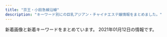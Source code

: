 ```yaml
---
title: "京王・小田急線沿線"
description: "キーワード別にの巨乳アジアン・チャイナエステ嬢情報をまとめました。"
---
```


新着画像と新着キーワードをまとめています。
2021年01月12日の情報です。

<DmmAffiliateIns />
<KeywordTable
  shops={
    [
    {
        "img_links": [
            "https://tama-mensesthe.com/room/4-s.jpg",
            "https://kannai-mensesthe.com/images/footer-l.png",
            "https://tama-mensesthe.com/2020/10/24/yumi-s1.jpg",
            "https://tama-mensesthe.com/2020/10/06/aya-s1.jpg",
            "https://tama-mensesthe.com/2020/07/04/eri-s1.jpg",
            "https://tama-mensesthe.com/staff/yuri-s1.jpg",
            "https://tama-mensesthe.com/menu/staff.png",
            "https://hamamatsucho-esthe.work/icon/facebook.png",
            "https://tama-mensesthe.com/staff/eri-s1.jpg",
            "https://tama-mensesthe.com/2021/01/06/nana-s1.jpg",
            "https://tama-mensesthe.com/room/2-s.jpg",
            "https://tama-mensesthe.com/staff/yumi-l1.jpg",
            "https://tama-mensesthe.com/staff/yumi-s1.jpg",
            "https://tama-mensesthe.com/images/clear.png",
            "https://tama-mensesthe.com/staff/momo-l2.jpg",
            "https://tama-mensesthe.com/link/mens-esthe.png",
            "https://tama-mensesthe.com/staff/mimi-l1.jpg",
            "https://tama-mensesthe.com/room/1-s.jpg",
            "https://tama-mensesthe.com/images/footer-l.png",
            "https://tama-mensesthe.com/room/esthe1.jpg",
            "https://tama-mensesthe.com//images/footer-r.png",
            "https://tama-mensesthe.com/staff/miki-l1.jpg",
            "https://tama-mensesthe.com/room/1-l.jpg",
            "https://tama-mensesthe.com/icon/yelp.png",
            "https://tama-mensesthe.com/staff/momo-l1.jpg",
            "https://tama-mensesthe.com/staff/coco-l1.jpg",
            "https://tama-mensesthe.com/images/main-sp.jpg",
            "https://tama-mensesthe.com/menu/home.png",
            "https://tama-mensesthe.com/staff/nana-s1.jpg",
            "https://tama-mensesthe.com/menu/blog.png",
            "https://tama-mensesthe.com/2020/11/27/miki-s1.jpg",
            "https://tama-mensesthe.com/2020/01/15/momo-s1.jpg",
            "https://tama-mensesthe.com/staff/eri-l1.jpg",
            "https://tama-mensesthe.com/staff/aya-s1.jpg",
            "https://tama-mensesthe.com/staff/mirai-l1.jpg",
            "https://tama-mensesthe.com/images/main1.jpg",
            "https://tama-mensesthe.com/menu/info.png",
            "https://tama-mensesthe.com/room/esthe2.jpg",
            "https://tama-mensesthe.com/staff/momo-s2.jpg",
            "https://tama-mensesthe.com/room/4-l.jpg",
            "https://tama-mensesthe.com/room/esthe3.jpg",
            "https://tama-mensesthe.com/staff/yuri-l1.jpg",
            "https://tama-mensesthe.com/button/home.png",
            "https://tama-mensesthe.com/room/3-s.jpg",
            "https://tama-mensesthe.com/staff/mirai-s1.jpg",
            "https://kannai-mensesthe.com//images/footer-r.png",
            "https://tama-mensesthe.com/room/3-l.jpg",
            "https://tama-mensesthe.com/button/blog.png",
            "https://tama-mensesthe.com/button/staff.png",
            "https://tama-mensesthe.com/2020/10/06/mirai-s1.jpg",
            "https://tama-mensesthe.com/staff/momo-s1.jpg",
            "https://tama-mensesthe.com/room/2-l.jpg",
            "https://tama-mensesthe.com/staff/coco-s1.jpg",
            "https://tama-mensesthe.com/staff/miki-s1.jpg",
            "https://tama-mensesthe.com/images/header3.png",
            "https://tama-mensesthe.com/staff/yuyu-l1.jpg",
            "https://tama-mensesthe.com/staff/yuyu-s1.jpg",
            "https://tama-mensesthe.com/2019/12/25/miki-s1.jpg",
            "https://tama-mensesthe.com/staff/nana-l1.jpg",
            "https://hamamatsucho-esthe.work/icon/line.png",
            "https://hamamatsucho-esthe.work/icon/twitter.png",
            "https://tama-mensesthe.com/staff/mimi-s1.jpg",
            "https://tama-mensesthe.com/staff/aya-l1.jpg"
        ],
        "station": "\u8056\u8e5f\u685c\u30f6\u4e18\u99c5\u897f\u53e3",
        "url": "https://tama-mensesthe.com/",
        "keywords": {
            "87": 12,
            "92": 24,
            "86": 12,
            "88": 12,
            "90": 72
        },
        "name": "Lotus \uff5e\u30ed\u30fc\u30bf\u30b9\uff5e"
    },
    {
        "station": "\u660e\u5927\u524d\u99c5\u4e2d\u592e\u53e3",
        "name": "\u7f8e\u5c11\u5973\u5b66\u5712",
        "url": "http://www.bisyouzyo.masg.info/",
        "img_links": [
            "http://www.bisyouzyo.masg.info/images/news.png",
            "http://www.bisyouzyo.masg.info/files/004-03.jpg",
            "http://www.bisyouzyo.masg.info/images/top.png",
            "http://www.bisyouzyo.masg.info/files/003-02.jpg",
            "http://www.bisyouzyo.masg.info/files/005.jpg",
            "http://www.bisyouzyo.masg.info/files/004-02.jpg",
            "http://www.bisyouzyo.masg.info/files/001-02.jpg",
            "http://www.bisyouzyo.masg.info/images/shop/shop02.jpg",
            "http://www.bisyouzyo.masg.info/images/end.png",
            "http://www.bisyouzyo.masg.info/files/002-03.jpg",
            "http://www.bisyouzyo.masg.info/files/002-02.jpg",
            "http://www.bisyouzyo.masg.info/images/s_link.png",
            "http://www.bisyouzyo.masg.info/images/s_staff.png",
            "http://www.bisyouzyo.masg.info/files/001.jpg",
            "http://www.bisyouzyo.masg.info/files/005-02.jpg",
            "http://www.bisyouzyo.masg.info/images/bj2.jpg",
            "http://www.bisyouzyo.masg.info/images/r5.jpg",
            "http://www.bisyouzyo.masg.info/images/r4.jpg",
            "http://www.bisyouzyo.masg.info/files/001-03.jpg",
            "http://www.bisyouzyo.masg.info/images/r1.jpg",
            "http://www.bisyouzyo.masg.info/files/003.jpg",
            "http://www.bisyouzyo.masg.info/files/005-03.jpg",
            "http://www.bisyouzyo.masg.info/images/r2.jpg",
            "http://www.bisyouzyo.masg.info/images/face.png",
            "http://www.bisyouzyo.masg.info/images/shop/shop03.jpg",
            "http://www.bisyouzyo.masg.info/images/pick.png",
            "http://www.bisyouzyo.masg.info/images/shop/shop04.jpg",
            "http://www.bisyouzyo.masg.info/images/shop/shop01.jpg",
            "http://www.bisyouzyo.masg.info/files/003-03.jpg",
            "http://www.bisyouzyo.masg.info/files/002.jpg",
            "http://www.bisyouzyo.masg.info/files/004.jpg"
        ],
        "keywords": {
            "D": 3,
            "86": 1,
            "88": 1,
            "85": 1,
            "87": 2,
            "C": 2
        }
    },
    {
        "url": "http://warabian.rankuens.com/",
        "img_links": [
            "http://warabian.rankuens.com/css/staff/staff05.jpg",
            "http://warabian.rankuens.com/css/staff/staff002.jpg",
            "http://warabian.rankuens.com/css/staff/staff001.jpg",
            "http://warabian.rankuens.com/css/cam00001.jpg",
            "http://warabian.rankuens.com/css/staff/staff002-b.jpg",
            "http://warabian.rankuens.com/css/m-head01.jpg",
            "http://warabian.rankuens.com/css/m-top04.jpg",
            "http://warabian.rankuens.com/css/staff/staff04.jpg",
            "http://warabian.rankuens.com/images/call.png"
        ],
        "name": "\u30e9\u30af\u30e9\u30af\u7b11\u7f8e\u5eb5",
        "keywords": {
            "C": 1,
            "F": 1,
            "G": 1,
            "92": 2,
            "94": 1,
            "87": 1,
            "D": 1
        },
        "station": "\u767b\u6238\u99c5\u751f\u7530\u7dd1\u5730\u53e3"
    },
    {
        "url": "http://est70.xyz/lam/",
        "keywords": {},
        "img_links": [
            "http://est70.xyz/lam/girl/g04.png",
            "http://est70.xyz/lam/images/tel-bar.png",
            "http://est70.xyz/lam/images/button-2.png",
            "http://est70.xyz/lam/images/button-1.png",
            "http://est70.xyz/lam/images/button-3.png",
            "http://est70.xyz/lam/images/button-4.png",
            "http://est70.xyz/lam/images/button-5.png",
            "http://est70.xyz/lam/girl/g05.png",
            "http://est70.xyz/lam/girl/g06.png",
            "http://est70.xyz/lam/images/tt.png",
            "http://est70.xyz/lam/images/concept.png",
            "http://est70.xyz/lam/girl/6.jpg",
            "http://est70.xyz/lam/images/button-6.png",
            "http://est70.xyz/lam/girl/4.jpg",
            "http://est70.xyz/lam/girl/g03.png",
            "http://est70.xyz/lam/girl/5.jpg",
            "http://est70.xyz/lam/images/footer.png",
            "http://est70.xyz/lam/girl/3.jpg"
        ],
        "station": "\u7a32\u7530\u5824\u99c5",
        "name": "Look at me"
    },
    {
        "station": "\u5411\u30f6\u4e18\u904a\u5712\u99c5",
        "keywords": {
            "D": 6,
            "89": 6,
            "88": 3,
            "E": 3
        },
        "img_links": [
            "https://fantasy.estjp.info/static/picture/staff01.jpg",
            "https://fantasy.estjp.info/static/picture/staff003.jpg",
            "https://fantasy.estjp.info/static/picture/staff002.jpg"
        ],
        "name": "\u30d5\u30a1\u30f3\u30bf\u30b8\u30fc\u8776",
        "url": "https://fantasy.estjp.info/"
    },
    {
        "name": "\u82b1\u306e\u9999",
        "keywords": {
            "88": 1,
            "87": 1,
            "86": 4
        },
        "station": "\u3064\u3064\u3058\u30f6\u4e18\u99c5\u5317\u53e3",
        "img_links": [
            "http://relax-esthe.net/img/cg1.jpg",
            "http://relax-esthe.net/img/cg3.jpg",
            "http://relax-esthe.net/img/r3.jpg",
            "http://relax-esthe.net/img/t2.jpg",
            "http://relax-esthe.net/img/r2.jpg",
            "http://relax-esthe.net/img/top.png",
            "http://relax-esthe.net/img/r1.jpg",
            "http://relax-esthe.net/img/rb.png",
            "http://relax-esthe.net/img/cg2.jpg",
            "http://relax-esthe.net/img/t3.jpg",
            "http://relax-esthe.net/img/mx.png",
            "http://relax-esthe.net/img/t1.jpg",
            "http://relax-esthe.net/img/no.png",
            "http://relax-esthe.net/img/cg10.jpg",
            "http://relax-esthe.net/img/cg4.jpg",
            "http://relax-esthe.net/img/cg7.jpg",
            "http://relax-esthe.net/img/t5.jpg",
            "http://relax-esthe.net/img/t4.jpg"
        ],
        "url": "http://relax-esthe.net/"
    },
    {
        "station": "\u5e9c\u4e2d\u99c5\u5357\u53e3",
        "img_links": [
            "http://hanamizuki.tyo.cm/i/images/room2.jpg",
            "http://hanamizuki.tyo.cm/images/room4.jpg",
            "http://hanamizuki.tyo.cm/photos/sites/32/2016/08/staff15.jpg",
            "http://hanamizuki.tyo.cm/photos/sites/32/2016/08/staff4a.jpg",
            "http://hanamizuki.tyo.cm/photos/sites/32/2020/01/2020013110290975.jpg",
            "http://hanamizuki.tyo.cm/images/s_staff.png",
            "http://hanamizuki.tyo.cm/images/s_link.png",
            "http://hanamizuki.tyo.cm/images/top.jpg",
            "http://hanamizuki.tyo.cm/images/mobile.jpg",
            "http://hanamizuki.tyo.cm/images/room1.jpg",
            "http://hanamizuki.tyo.cm/link/8831.jpg",
            "http://hanamizuki.tyo.cm/photos/sites/32/2018/11/2018110115410796.jpg",
            "http://hanamizuki.tyo.cm/link/massage-de_88_31.jpg",
            "http://menlog.net/link/menlog8831.jpg",
            "http://hanamizuki.tyo.cm/images/s_news.png",
            "http://hanamizuki.tyo.cm/link/e0016.jpg",
            "http://hanamizuki.tyo.cm/photos/sites/32/2019/02/201902151914399.jpg",
            "http://hanamizuki.tyo.cm/link/walker88.jpg",
            "http://hanamizuki.tyo.cm/link/esthelove88-31.jpg",
            "http://hanamizuki.tyo.cm/images/bj3.jpg",
            "http://hanamizuki.tyo.cm/i/images/room1.jpg",
            "http://hanamizuki.tyo.cm/photos/sites/32/2017/12/2017121407030461.jpg",
            "http://hanamizuki.tyo.cm/images/room2.jpg",
            "http://hanamizuki.tyo.cm/i/images/room3.jpg",
            "http://hanamizuki.tyo.cm/images/room3.jpg",
            "http://hanamizuki.tyo.cm/images/news_bj3.png",
            "http://hanamizuki.tyo.cm/link/88x31b.jpg",
            "http://hanamizuki.tyo.cm/images/nbj1.png"
        ],
        "name": "\u82b1\u6c34\u6728",
        "keywords": {
            "83": 7,
            "D": 21,
            "C": 27,
            "86": 21
        },
        "url": "http://hanamizuki.tyo.cm/"
    },
    {
        "keywords": {
            "D": 18,
            "87": 12,
            "85": 6
        },
        "station": "\u5e9c\u4e2d\u99c5\u5357\u53e3",
        "url": "http://rakuraku.iest.info/",
        "name": "\u3089\u304f\u3089\u304f",
        "img_links": [
            "http://rakuraku.iest.info/images/room1.jpg",
            "http://rakuraku.iest.info/images/mainimg.jpg",
            "http://rakuraku.iest.info/photos/sites/63/2020/09/2020092810070514.jpg",
            "http://rakuraku.iest.info/images/room4.jpg",
            "http://rakuraku.iest.info/images/spmainimg.jpg",
            "http://rakuraku.iest.info/images/staff0.jpg",
            "http://rakuraku.iest.info/images/room5.jpg",
            "http://rakuraku.iest.info/photos/sites/63/2020/12/2020121101591939.jpg",
            "http://rakuraku.iest.info/images/room6.jpg",
            "http://rakuraku.iest.info/images/room2.jpg",
            "http://rakuraku.iest.info/images/room3.jpg",
            "http://rakuraku.iest.info/images/pagetop.png",
            "http://rakuraku.iest.info/photos/sites/63/2020/11/202011280251250.jpg",
            "http://rakuraku.iest.info/images/top.png"
        ]
    },
    {
        "name": "Soleil \u30fb\u30bd\u30ec\u30a4\u30e6",
        "keywords": {
            "87": 4,
            "D": 6,
            "86": 6,
            "F": 2,
            "85": 2,
            "89": 4,
            "E": 4,
            "C": 4
        },
        "img_links": [
            "http://soleil.ests.jp/photos/sites/56/2019/10/2019102319074036.jpg",
            "http://soleil.ests.jp/photos/sites/56/2019/10/2019102319030186.jpg",
            "http://soleil.ests.jp/images/1.jpg",
            "http://soleil.ests.jp/photos/sites/56/2019/03/2019032015491329.jpg",
            "http://soleil.ests.jp/photos/sites/56/2019/03/2019032114172725.jpg",
            "http://soleil.ests.jp/images/top1.jpg",
            "http://soleil.ests.jp/images/top.jpg",
            "http://soleil.ests.jp/photos/sites/56/2018/09/2018092414015491.jpg",
            "http://soleil.ests.jp/images/info.jpg",
            "http://soleil.ests.jp/images/mobile.jpg",
            "http://soleil.ests.jp/photos/sites/56/2019/11/2019112516575451.jpg",
            "http://soleil.ests.jp/images/2.jpg",
            "http://soleil.ests.jp/images/news.png",
            "http://soleil.ests.jp/photos/sites/56/2018/09/2018092416510293.jpg",
            "http://soleil.ests.jp/images/s_staff.png",
            "http://soleil.ests.jp/photos/sites/56/2019/10/2019102319030547.jpg",
            "http://soleil.ests.jp/photos/sites/56/2020/08/2020080411123680.jpg",
            "http://soleil.ests.jp/images/s_reruit.png",
            "http://soleil.ests.jp/photos/sites/56/2019/01/2019010410261048.jpg"
        ],
        "station": "\u8056\u8e5f\u685c\u30f6\u4e18\u99c5\u6771\u53e3",
        "url": "http://soleil.ests.jp/"
    },
    {
        "station": "\u5343\u6b73\u70cf\u5c71\u99c5\u5317\u53e3",
        "keywords": {
            "E": 35,
            "F": 10,
            "D": 40,
            "C": 12,
            "86": 7
        },
        "url": "https://es-relax.tokyo/",
        "img_links": [
            "https://es-relax.tokyo/wp-content/uploads/2020/02/654516rainbow.jpg",
            "https://es-relax.tokyo/wp-content/uploads/2020/02/55rainbow.jpg",
            "https://es-relax.tokyo/wp-content/themes/este/img/1.jpg",
            "https://es-relax.tokyo/wp-content/uploads/2020/02/1rainbow.jpg",
            "https://es-relax.tokyo/wp-content/uploads/2020/02/4344rainbow.jpg",
            "https://es-relax.tokyo/wp-content/uploads/2020/11/87621rainbow.jpg",
            "https://es-relax.tokyo/wp-content/uploads/2020/02/58743rainbow.jpg",
            "https://es-relax.tokyo/wp-content/uploads/2020/02/11rainbow.jpg",
            "https://es-relax.tokyo/wp-content/themes/este/img/top-img04.png",
            "https://es-relax.tokyo/wp-content/themes/este/img/3.jpg",
            "https://es-relax.tokyo/wp-content/uploads/2020/07/1234567rainbow.jpg",
            "https://es-relax.tokyo/wp-content/uploads/2020/02/99rainbow.jpg",
            "https://es-relax.tokyo/wp-content/uploads/2020/02/1rainbow-1.jpg",
            "https://es-relax.tokyo/wp-content/uploads/2020/02/4321121rainbow.jpg",
            "https://es-relax.tokyo/wp-content/uploads/2020/02/3rainbow.jpg",
            "https://es-relax.tokyo/wp-content/uploads/2020/02/66rainbow.jpg",
            "https://es-relax.tokyo/wp-content/uploads/2020/11/908271rainbow.jpg",
            "https://es-relax.tokyo/wp-content/themes/este/img/tel_header.png",
            "https://es-relax.tokyo/wp-content/themes/este/img/call.png",
            "https://es-relax.tokyo/wp-content/uploads/2020/02/111rainbow.jpg",
            "https://es-relax.tokyo/wp-content/themes/este/img/top-img02.png",
            "https://es-relax.tokyo/wp-content/uploads/2020/02/7rainbow.jpg",
            "https://es-relax.tokyo/wp-content/themes/este/img/tel_footer.png",
            "https://es-relax.tokyo/wp-content/uploads/2020/02/897621arainbow.jpg",
            "https://es-relax.tokyo/wp-content/uploads/2020/02/4rainbow.jpg",
            "https://es-relax.tokyo/wp-content/uploads/2020/12/98765rainbow.jpg",
            "https://es-relax.tokyo/wp-content/uploads/2020/02/1211rainbow.jpg",
            "https://es-relax.tokyo/wp-content/uploads/2020/04/111rainbow.jpg",
            "https://es-relax.tokyo/wp-content/uploads/2020/02/5rainbow.jpg",
            "https://es-relax.tokyo/wp-content/uploads/2020/04/6566rainbow.jpg",
            "https://es-relax.tokyo/wp-content/uploads/2020/02/3334rainbow.jpg",
            "https://es-relax.tokyo/wp-content/uploads/2020/02/9rainbow.jpg",
            "https://es-relax.tokyo/wp-content/themes/este/img/top-img01b.png",
            "https://es-relax.tokyo/wp-content/uploads/2020/03/999rainbow.jpg",
            "https://es-relax.tokyo/wp-content/uploads/2020/03/7777rainbow.jpg",
            "https://es-relax.tokyo/wp-content/uploads/2020/02/2rainbow.jpg",
            "https://es-relax.tokyo/wp-content/uploads/2020/02/67878rainbow.jpg",
            "https://es-relax.tokyo/wp-content/themes/este/img/top-img01a.png",
            "https://es-relax.tokyo/wp-content/themes/este/img/4.jpg",
            "https://es-relax.tokyo/wp-content/uploads/2020/03/11111rainbow.jpg",
            "https://es-relax.tokyo/wp-content/uploads/2020/02/555rainbow.jpg",
            "https://es-relax.tokyo/wp-content/uploads/2020/02/22rainbow.jpg",
            "https://es-relax.tokyo/wp-content/uploads/2020/06/67543234rainbow.jpg",
            "https://es-relax.tokyo/wp-content/uploads/2020/02/987sarainbow.jpg",
            "https://es-relax.tokyo/wp-content/uploads/2020/02/962781rainbow.jpg",
            "https://es-relax.tokyo/wp-content/uploads/2020/02/4576rainbow.jpg",
            "https://es-relax.tokyo/wp-content/uploads/2020/02/88rainbow.jpg",
            "https://es-relax.tokyo/wp-content/themes/este/img/top-img01.png",
            "https://es-relax.tokyo/wp-content/uploads/2020/03/777rainbow.jpg",
            "https://es-relax.tokyo/wp-content/uploads/2020/10/897654rainbow.jpg",
            "https://es-relax.tokyo/wp-content/uploads/2020/02/7rainbow-1.jpg",
            "https://es-relax.tokyo/wp-content/themes/este/img/2.jpg",
            "https://es-relax.tokyo/wp-content/uploads/2020/03/89761aarainbow.jpg",
            "https://es-relax.tokyo/wp-content/uploads/2020/02/3rainbow-1.jpg",
            "https://es-relax.tokyo/wp-content/uploads/2020/02/8976251rainbow.jpg",
            "https://es-relax.tokyo/wp-content/uploads/2020/07/982561rainbow.jpg"
        ],
        "name": "\u30ec\u30a4\u30f3\u30dc\u30fc"
    },
    {
        "station": "\u7b39\u585a\u99c5\u5317\u53e3",
        "url": "http://www.dhdwdjw.xyz/",
        "name": "Crescent -\u30af\u30ec\u30c3\u30bb\u30f3\u30c8-",
        "img_links": [
            "http://www.dhdwdjw.xyz/templets/xiangmu/picture/index_therapist.png",
            "http://www.dhdwdjw.xyz/templets/xiangmu/picture/foter_line.png",
            "http://www.dhdwdjw.xyz/uploads/201117/1-20111GAG6454.jpg",
            "http://www.dhdwdjw.xyz/templets/xiangmu/picture/webentry.png",
            "http://www.dhdwdjw.xyz/templets/xiangmu/picture/rookie_sh.png",
            "http://www.dhdwdjw.xyz/templets/xiangmu/picture/main_photo.jpg",
            "http://www.dhdwdjw.xyz/templets/xiangmu/picture/gotanda_5.jpg",
            "http://www.dhdwdjw.xyz/templets/xiangmu/picture/ac_info_5.png",
            "http://www.dhdwdjw.xyz/uploads/allimg/180716/1-1PG6102301955.jpg",
            "http://www.dhdwdjw.xyz/templets/xiangmu/picture/index_contact.png",
            "http://www.dhdwdjw.xyz/templets/xiangmu/picture/foter_line_14.png",
            "http://www.dhdwdjw.xyz/uploads/200627/1-20062G30U2518.jpg",
            "http://www.dhdwdjw.xyz/uploads/201117/1-20111G35643457.jpg",
            "http://www.dhdwdjw.xyz/templets/xiangmu/picture/top.png",
            "http://www.dhdwdjw.xyz/uploads/201019/1-201019125G2324.jpg",
            "http://www.dhdwdjw.xyz/templets/xiangmu/picture/tel.png",
            "http://www.dhdwdjw.xyz/uploads/180424/1-1P424151P32I.png",
            "http://www.dhdwdjw.xyz/uploads/201028/1-20102Q51209202.jpg",
            "http://www.dhdwdjw.xyz/images/R_000.jpg",
            "http://www.dhdwdjw.xyz/templets/xiangmu/picture/sh_bou_5.png",
            "http://www.dhdwdjw.xyz/uploads/201117/1-20111G32J1140.jpg",
            "http://www.dhdwdjw.xyz/uploads/201117/1-20111G34243Z7.jpg",
            "http://www.dhdwdjw.xyz/uploads/200627/1-20062G30950393.jpg",
            "http://www.dhdwdjw.xyz/templets/xiangmu/picture/sh_line_5.png",
            "http://www.dhdwdjw.xyz/uploads/201212/1-201212124P5H5.jpg",
            "http://www.dhdwdjw.xyz/templets/xiangmu/picture/re_lines.png",
            "http://www.dhdwdjw.xyz/uploads/200926/1-20092613035CA.jpg",
            "http://www.dhdwdjw.xyz/templets/xiangmu/picture1/index_saloninfo.png",
            "http://www.dhdwdjw.xyz/uploads/200627/1-20062G30935R3.jpg",
            "http://www.dhdwdjw.xyz/uploads/200627/1-20062G30SJ64.jpg"
        ],
        "keywords": {
            "\u80f8": 1,
            "D": 1,
            "F": 1,
            "C": 6,
            "85": 4,
            "86": 5,
            "E": 4
        }
    },
    {
        "img_links": [
            "http://www.perfect-plan.iesjp.com/images/top.png",
            "http://www.perfect-plan.iesjp.com/images/ta.png",
            "http://www.perfect-plan.iesjp.com/images/mobile.png",
            "http://www.perfect-plan.iesjp.com/files/008.jpg",
            "http://www.perfect-plan.iesjp.com/files/001.jpg",
            "http://www.perfect-plan.iesjp.com/files/007.jpg",
            "http://www.perfect-plan.iesjp.com/files/005.jpg",
            "http://www.perfect-plan.iesjp.com/images/interior_bg.png",
            "http://www.perfect-plan.iesjp.com/images/interior.png",
            "http://www.perfect-plan.iesjp.com/images/left01.png",
            "http://www.perfect-plan.iesjp.com/images/flash.jpg",
            "http://www.perfect-plan.iesjp.com/images/staff.png"
        ],
        "url": "http://www.perfect-plan.iesjp.com/",
        "name": "\u30d1\u30fc\u30d5\u30a7\u30af\u30c8\u30fb\u30d7\u30e9\u30f3",
        "keywords": {
            "87": 1,
            "D": 4,
            "85": 2,
            "86": 1
        },
        "station": "\u7b39\u585a\u99c5\u5317\u53e3"
    },
    {
        "keywords": {},
        "name": "\u5b89\u5fc3\u5802",
        "station": "\u8abf\u5e03\u99c5\u5317\u53e3",
        "img_links": [
            "http://www.fuafua.info/images/m2.jpg",
            "http://www.fuafua.info/images/m1.jpg",
            "http://www.fuafua.info/images/maga.png",
            "http://www.fuafua.info/images/w-4.jpg",
            "http://www.fuafua.info/images/w-2.jpg",
            "http://www.fuafua.info/images/yu.jpg",
            "http://www.fuafua.info/images/r02.jpg",
            "http://www.fuafua.info/images/mihao.jpg",
            "http://www.fuafua.info/images/s4.jpg",
            "http://www.fuafua.info/images/ss.jpg",
            "http://www.fuafua.info/images/mobile.jpg",
            "http://www.fuafua.info/images/tstaff.jpg",
            "http://www.fuafua.info/images/r03.jpg",
            "http://www.fuafua.info/images/yuka.jpg",
            "http://www.fuafua.info/images/aym.jpg",
            "http://www.fuafua.info/images/r01.jpg"
        ],
        "url": "http://www.fuafua.info/"
    },
    {
        "img_links": [
            "http://www.mens-chitose.com/files/011.jpg",
            "http://www.mens-chitose.com/images/attention.png",
            "http://www.mens-chitose.com/images/coverParts.png",
            "http://www.mens-chitose.com/images/infoSlide01.jpg",
            "http://www.mens-chitose.com/images/info.jpg",
            "http://www.mens-chitose.com/images/concept.jpg",
            "http://www.mens-chitose.com/files/001.jpg",
            "http://www.mens-chitose.com/files/013.jpg"
        ],
        "url": "http://www.mens-chitose.com/",
        "station": "\u5343\u6b73\u8239\u6a4b\u99c5\u5317\u53e3",
        "name": "\u5065\u5eb7\u697d",
        "keywords": {
            "86": 3,
            "D": 3
        }
    },
    {
        "name": "\u30a8\u30bf\u30fc\u30ca\u30eb",
        "img_links": [
            "http://eternal-tokyo.net/girls/hina/a.jpg",
            "http://eternal-tokyo.net/girls/emi/e.jpg",
            "https://eternal-tokyo.net/girls/hina/e.jpg",
            "http://eternal-tokyo.net/img/slider/2.jpg",
            "https://eternal-tokyo.net/girls/kaede/b.jpg",
            "https://eternal-tokyo.net/girls/emi/d.jpg",
            "https://eternal-tokyo.net/img/slider/2.jpg",
            "https://eternal-tokyo.net/girls/kaede/e.jpg",
            "https://eternal-tokyo.net/img/bar_right_mobile.png",
            "https://eternal-tokyo.net/img/bar_newgirl.png",
            "https://eternal-tokyo.net/girls/rui/d.jpg",
            "https://eternal-tokyo.net/girls/kaede/d.jpg",
            "http://eternal-tokyo.net/girls/momo/e.jpg",
            "http://eternal-tokyo.net/girls/rui/a.jpg",
            "http://eternal-tokyo.net/girls/hina/e.jpg",
            "http://eternal-tokyo.net/girls/yuki/b.jpg",
            "http://eternal-tokyo.net/img/pc.png",
            "https://eternal-tokyo.net/girls/hina/b.jpg",
            "http://eternal-tokyo.net/img/bg_header.png",
            "https://eternal-tokyo.net/img/bar_info.png",
            "http://eternal-tokyo.net/girls/yuri/d.jpg",
            "http://eternal-tokyo.net/girls/yuri/c.jpg",
            "https://eternal-tokyo.net/img/slider/1.jpg",
            "http://eternal-tokyo.net/girls/kaede/b.jpg",
            "https://eternal-tokyo.net/girls/yuki/a.jpg",
            "https://eternal-tokyo.net/girls/kaede/a.jpg",
            "https://eternal-tokyo.net/girls/hina/c.jpg",
            "https://eternal-tokyo.net/girls/rui/a.jpg",
            "http://eternal-tokyo.net/girls/kaede/a.jpg",
            "https://eternal-tokyo.net/girls/hina/d.jpg",
            "https://eternal-tokyo.net/girls/emi/c.jpg",
            "http://eternal-tokyo.net/girls/yuri/a.jpg",
            "http://eternal-tokyo.net/img/bar_right_mobile.png",
            "https://eternal-tokyo.net/girls/rui/c.jpg",
            "https://eternal-tokyo.net/img/bar_sch.png",
            "https://eternal-tokyo.net/img/bar_right_mailmaga.png",
            "https://eternal-tokyo.net/img/bg_header.png",
            "http://eternal-tokyo.net/girls/emi/a.jpg",
            "http://eternal-tokyo.net/girls/kaede/c.jpg",
            "http://eternal-tokyo.net/girls/momo/b.jpg",
            "http://eternal-tokyo.net/girls/yuki/a.jpg",
            "http://eternal-tokyo.net/img/qr.png",
            "http://eternal-tokyo.net/girls/yuki/c.jpg",
            "http://eternal-tokyo.net/girls/rui/b.jpg",
            "https://eternal-tokyo.net/girls/rui/b.jpg",
            "http://eternal-tokyo.net/girls/kaede/e.jpg",
            "http://eternal-tokyo.net/img/slider/1.jpg",
            "https://eternal-tokyo.net/img/bar_right_cover.png",
            "https://eternal-tokyo.net/girls/kaede/c.jpg",
            "https://eternal-tokyo.net/girls/emi/a.jpg",
            "http://eternal-tokyo.net/girls/emi/d.jpg",
            "http://eternal-tokyo.net/girls/hina/d.jpg",
            "http://eternal-tokyo.net/girls/rui/d.jpg",
            "http://eternal-tokyo.net/girls/yuri/e.jpg",
            "https://eternal-tokyo.net/girls/hina/a.jpg",
            "http://eternal-tokyo.net/girls/yuki/e.jpg",
            "https://eternal-tokyo.net/girls/rui/e.jpg",
            "https://eternal-tokyo.net/girls/momo/a.jpg",
            "http://eternal-tokyo.net/girls/hina/b.jpg",
            "http://eternal-tokyo.net/girls/momo/c.jpg",
            "http://eternal-tokyo.net/img/bar_newgirl.png",
            "http://eternal-tokyo.net/img/bar_right_cover.png",
            "https://eternal-tokyo.net/img/pc.png",
            "http://eternal-tokyo.net/girls/rui/e.jpg",
            "http://eternal-tokyo.net/girls/hina/c.jpg",
            "http://eternal-tokyo.net/girls/yuki/d.jpg",
            "http://eternal-tokyo.net/girls/emi/b.jpg",
            "http://eternal-tokyo.net/girls/momo/d.jpg",
            "http://eternal-tokyo.net/girls/yuri/b.jpg",
            "https://eternal-tokyo.net/girls/emi/b.jpg",
            "https://eternal-tokyo.net/img/qr.png",
            "https://eternal-tokyo.net/girls/emi/e.jpg",
            "http://eternal-tokyo.net/img/bar_info.png",
            "http://eternal-tokyo.net/img/bar_right_mailmaga.png",
            "http://eternal-tokyo.net/img/meidai.png",
            "https://eternal-tokyo.net/img/meidai.png",
            "http://eternal-tokyo.net/girls/rui/c.jpg",
            "http://eternal-tokyo.net/girls/kaede/d.jpg",
            "https://eternal-tokyo.net/girls/yuri/a.jpg",
            "http://eternal-tokyo.net/girls/momo/a.jpg",
            "http://eternal-tokyo.net/img/bar_sch.png",
            "http://eternal-tokyo.net/girls/emi/c.jpg"
        ],
        "station": "\u660e\u5927\u524d\u99c5\u4e2d\u592e\u53e3",
        "url": "http://eternal-tokyo.net/",
        "keywords": {
            "86": 9,
            "84": 10,
            "C": 36,
            "83": 5,
            "D": 9,
            "F": 6,
            "88": 6,
            "85": 21
        }
    },
    {
        "station": "\u591a\u6469\u30bb\u30f3\u30bf\u30fc\u99c5\u6771\u53e3",
        "url": "http://www.nadeshikotamacenter.com/",
        "name": "\u306a\u3067\u3057\u3053",
        "keywords": {
            "C": 15,
            "E": 1,
            "D": 1,
            "88": 1,
            "86": 1
        },
        "img_links": [
            "http://www.nadeshikotamacenter.com/images/s_staff.jpg",
            "http://www.nadeshikotamacenter.com/images/s_news.jpg",
            "http://nadeshiko.a2.reraku.work/upload/sites/18/2018/08/2018082903415199.jpg",
            "http://nadeshiko.a2.reraku.work/upload/sites/18/2018/03/2018032602032629-279x371.jpg",
            "http://nadeshiko.a2.reraku.work/upload/sites/18/2018/03/2018032602021548.jpg",
            "http://nadeshiko.a2.reraku.work/upload/sites/18/2018/03/201803260200152-279x371.jpg",
            "http://nadeshiko.a2.reraku.work/upload/sites/18/2019/04/201904261003517-279x371.jpg",
            "http://www.nadeshikotamacenter.com/images/s_link.jpg",
            "http://www.nadeshikotamacenter.com/images/top.jpg",
            "http://www.nadeshikotamacenter.com/images/mobile.jpg",
            "http://www.nadeshikotamacenter.com/images/190524.jpg",
            "http://nadeshiko.a2.reraku.work/upload/sites/18/2018/03/2018032602024887-279x371.jpg",
            "http://nadeshiko.a2.reraku.work/upload/sites/18/2018/12/2018122604542878-279x371.jpg"
        ]
    },
    {
        "keywords": {},
        "name": "N.\u30c1\u30a7\u30ea\u30fc",
        "img_links": [
            "http://est70.jp/nch/girl/g04.png",
            "http://est70.jp/nch/images/bt5.png",
            "http://est70.jp/nch/girl/g02.png",
            "http://est70.jp/nch/girl/g01.png",
            "http://est70.jp/nch/girl/g03.png",
            "http://est70.jp/nch/images/bt3.png",
            "http://est70.jp/nch/images/footer.png",
            "http://est70.jp/nch/images/top.png",
            "http://est70.jp/nch/images/phone.png",
            "http://est70.jp/nch/images/headp.png",
            "http://est70.jp/nch/images/bt6.png",
            "http://est70.jp/nch/images/bt2.png",
            "http://est70.jp/nch/images/bt4.png",
            "http://est70.jp/nch/images/bt1.png",
            "http://est70.jp/nch/images/facial-massage.png"
        ],
        "url": "http://est70.jp/nch/",
        "station": "\u767b\u6238\u99c5"
    },
    {
        "keywords": {
            "86": 2,
            "C": 13,
            "87": 2,
            "D": 6,
            "85": 2
        },
        "url": "http://almond.ests.jp/",
        "img_links": [
            "http://almond.ests.jp/images/top.png",
            "http://almond.ests.jp/images/mobile.jpg",
            "http://almond.ests.jp/images/line1.jpg",
            "http://almond.ests.jp/images/line.jpg",
            "http://almond.ests.jp/images/nstaff1.jpg",
            "http://almond.ests.jp/images/nstaff.jpg",
            "http://almond.ests.jp/images/line2.png",
            "http://almond.ests.jp/photos/sites/24/2020/11/2020113018465254.jpg",
            "http://almond.ests.jp/images/acc1.jpg",
            "http://almond.ests.jp/images/s_acc.jpg",
            "http://almond.ests.jp/images/s_news.jpg",
            "http://almond.ests.jp/photos/sites/24/2020/12/2020121413001762.jpg",
            "http://almond.ests.jp/images/newicon.png",
            "http://almond.ests.jp/photos/sites/24/2020/11/2020113018465490.jpg",
            "http://almond.ests.jp/images/s_staff.png",
            "http://almond.ests.jp/photos/sites/24/2020/12/2020121215233532.jpg",
            "http://almond.ests.jp/images/pickicon.jpg",
            "http://almond.ests.jp/photos/sites/24/2020/11/2020113018465347.jpg",
            "http://almond.ests.jp/images/s_face.png",
            "http://almond.ests.jp/photos/sites/24/2020/11/2020113018465067.jpg"
        ],
        "station": "\u5343\u6b73\u70cf\u5c71\u99c5\u5357\u53e3",
        "name": "Lovely"
    },
    {
        "keywords": {
            "C": 70,
            "88": 12,
            "86": 36,
            "D": 132,
            "87": 48,
            "85": 60,
            "E": 12
        },
        "img_links": [
            "http://shes-room.ests.jp/photos/sites/28/2020/12/2020122115433089.jpg",
            "http://shes-room.ests.jp/photos/sites/28/2020/10/2020101614244874.jpg",
            "http://shes-room.ests.jp/images/link_nav02.jpg",
            "http://shes-room.ests.jp/images/link_nav07.jpg",
            "http://shes-room.ests.jp/images/link_nav03.jpg",
            "http://shes-room.ests.jp/images/sp_top.jpg",
            "http://shes-room.ests.jp/photos/sites/28/2020/11/2020111612224039.jpg",
            "http://shes-room.ests.jp/images/tit_new.jpg",
            "http://shes-room.ests.jp/images/room6_l.jpg",
            "http://shes-room.ests.jp/photos/sites/28/2020/10/2020100717571552.jpg",
            "http://shes-room.ests.jp/images/link_nav06.jpg",
            "http://shes-room.ests.jp/images/img_eject.jpg",
            "http://shes-room.ests.jp/images/close_eject.png",
            "http://shes-room.ests.jp/images/room3_l.jpg",
            "http://shes-room.ests.jp/images/room5_l.jpg",
            "http://shes-room.ests.jp/images/link_nav04.jpg",
            "http://shes-room.ests.jp/images/top.png",
            "http://shes-room.ests.jp/photos/sites/28/2020/10/2020100717571670.jpg",
            "http://shes-room.ests.jp/photos/sites/28/2020/10/202010071757145.jpg",
            "http://shes-room.ests.jp/images/room4_l.jpg",
            "http://shes-room.ests.jp/images/room2_l.jpg",
            "http://shes-room.ests.jp/photos/sites/28/2020/12/202012011125470.jpg",
            "http://shes-room.ests.jp/images/tit_eject.jpg",
            "http://shes-room.ests.jp/photos/sites/28/2020/11/2020112612090675.jpg",
            "http://shes-room.ests.jp/photos/sites/28/2020/10/2020100717571635.jpg",
            "http://shes-room.ests.jp/photos/sites/28/2020/12/2020120712462037.jpg",
            "http://shes-room.ests.jp/images/link_nav05.jpg",
            "http://shes-room.ests.jp/images/tit_face.jpg",
            "http://shes-room.ests.jp/images/btn_eject.jpg",
            "http://shes-room.ests.jp/photos/sites/28/2020/12/2020122711283243.jpg",
            "http://shes-room.ests.jp/photos/sites/28/2020/10/2020101016222167.jpg",
            "http://shes-room.ests.jp/images/room1_l.jpg",
            "http://shes-room.ests.jp/images/link_nav01.jpg",
            "http://shes-room.ests.jp/photos/sites/28/2020/11/2020111110271328.jpg"
        ],
        "url": "http://shes-room.ests.jp/",
        "station": "\u9ad8\u5e61\u4e0d\u52d5\u99c5",
        "name": "come here \u30ea\u30e9\u30af\u30bc\u30fc\u30b7\u30e7\u30f3"
    },
    {
        "keywords": {
            "C": 23,
            "86": 10
        },
        "img_links": [
            "http://cinderella-princess.net/images/staff1.jpg",
            "http://cinderella-princess.net/links/esthe-summit.jpg",
            "http://cinderella-princess.net/images/staff0.jpg",
            "http://cinderella-princess.net/images/s_chedule.jpg",
            "http://cinderella-princess.net/images/s_news.jpg",
            "http://cinderella-princess.net/images/nei_bj2.jpg",
            "http://cinderella-princess.net/images/room1.jpg",
            "http://cinderella-princess.net/images/room2.jpg",
            "http://cinderella-princess.net/images/staff4.jpg",
            "http://cinderella-princess.net/images/room3.jpg",
            "http://cinderella-princess.net/images/staff3.jpg",
            "http://cinderella-princess.net/images/girl-z1.jpg",
            "http://cinderella-princess.net/images/room4.jpg",
            "http://cinderella-princess.net/images/s_link.jpg",
            "http://cinderella-princess.net/images/mobile.jpg",
            "http://cinderella-princess.net/images/tel.jpg",
            "http://cinderella-princess.net/images/movie.jpg",
            "http://cinderella-princess.net/images/s_staff.jpg",
            "http://cinderella-princess.net/images/girl-z2.jpg",
            "http://cinderella-princess.net/images/staff2.jpg"
        ],
        "name": "\u30ea\u30e9\u30af\u30bc\u30fc\u30b7\u30e7\u30f3\u6075",
        "station": "\u767e\u5408\u30f6\u4e18\u99c5\u5317\u53e3",
        "url": "http://cinderella-princess.net"
    },
    {
        "station": "JR\u7a32\u7530\u5824\u99c5\u5357\u53e3",
        "keywords": {},
        "url": "http://noborito-es.xyz/",
        "img_links": [
            "http://noborito-es.xyz/images/01.jpg",
            "http://noborito-es.xyz/images/g3.jpg",
            "http://noborito-es.xyz/images/g5.jpg",
            "http://noborito-es.xyz/images/kana.jpg",
            "http://noborito-es.xyz/images/g4.jpg",
            "http://noborito-es.xyz/images/g7.jpg",
            "http://noborito-es.xyz/images/down.png",
            "http://noborito-es.xyz/images/up.png",
            "http://noborito-es.xyz/images/04.jpg",
            "http://noborito-es.xyz/images/g6.jpg",
            "http://noborito-es.xyz/images/flash1.jpg",
            "http://noborito-es.xyz/images/02.jpg",
            "http://noborito-es.xyz/images/g1.jpg",
            "http://noborito-es.xyz/images/zi_staff.png",
            "http://noborito-es.xyz/images/mobile.png",
            "http://noborito-es.xyz/images/g0.jpg",
            "http://noborito-es.xyz/images/g2.jpg",
            "http://noborito-es.xyz/images/info.png",
            "http://noborito-es.xyz/images/flash2.jpg"
        ],
        "name": "\u624b\u3082\u307f"
    },
    {
        "keywords": {
            "C": 9
        },
        "name": "\u693f",
        "url": "http://aroma-tsubaki.com/",
        "station": "\u4eac\u738b\u591a\u6469\u30bb\u30f3\u30bf\u30fc\u99c5\u897f\u53e3",
        "img_links": [
            "http://www.aroma-tsubaki.com/uploads/aromatsubaki/2020/10/flash4.jpg",
            "http://www.aroma-tsubaki.com/uploads/aromatsubaki/2020/10/flash6.jpg",
            "http://www.aroma-tsubaki.com/uploads/aromatsubaki/images/no-photo.jpg",
            "http://www.aroma-tsubaki.com/uploads/aromatsubaki/2011/11/e794bbe5838f-029.jpg",
            "http://www.aroma-tsubaki.com/uploads/aromatsubaki/2012/10/e794bbe5838f-261.jpg",
            "http://www.aroma-tsubaki.com/uploads/aromatsubaki/2012/05/e794bbe5838f-1623.jpg",
            "http://www.aroma-tsubaki.com/uploads/aromatsubaki/2020/10/flash3.jpg",
            "http://www.aroma-tsubaki.com/uploads/aromatsubaki/2011/10/play4.jpg",
            "http://www.aroma-tsubaki.com/uploads/aromatsubaki/2011/10/zi_link.jpg",
            "http://www.aroma-tsubaki.com/uploads/aromatsubaki/2018/10/tel.jpg",
            "http://www.aroma-tsubaki.com/uploads/aromatsubaki/2011/10/play2.jpg",
            "http://www.aroma-tsubaki.com/uploads/aromatsubaki/2020/10/top.jpg",
            "http://www.aroma-tsubaki.com/uploads/aromatsubaki/2020/10/flash1.jpg",
            "http://www.aroma-tsubaki.com/uploads/aromatsubaki/2011/11/e794bbe5838f-031.jpg",
            "http://www.aroma-tsubaki.com/uploads/aromatsubaki/2011/10/play1.jpg",
            "http://www.aroma-tsubaki.com/uploads/aromatsubaki/2020/10/flash2.jpg",
            "http://www.aroma-tsubaki.com/uploads/aromatsubaki/2011/10/shouji.jpg",
            "http://www.aroma-tsubaki.com/uploads/aromatsubaki/2011/10/info.jpg",
            "http://www.aroma-tsubaki.com/uploads/aromatsubaki/2011/10/play3.jpg",
            "http://www.aroma-tsubaki.com/uploads/aromatsubaki/2012/03/e794bbe5838f-1079.jpg",
            "http://www.aroma-tsubaki.com/uploads/aromatsubaki/2011/10/468x60.jpg",
            "http://www.aroma-tsubaki.com/uploads/aromatsubaki/2020/10/flash5.jpg"
        ]
    },
    {
        "name": "kokoro\u306e\u611b",
        "keywords": {
            "F": 24,
            "90": 12,
            "82": 12,
            "87": 12,
            "C": 72,
            "83": 12,
            "E": 24,
            "86": 36,
            "85": 48
        },
        "url": "http://kokochi.iest.info/",
        "img_links": [
            "http://kokochi.iest.info/photos/sites/72/2020/06/2020060816544311.jpg",
            "http://kokochi.iest.info/images/staff_bj2.png",
            "http://kokochi.iest.info/photos/sites/72/2021/01/2021010321525992.jpeg",
            "http://kokochi.iest.info/photos/sites/72/2020/06/2020060816282241.jpg",
            "http://kokochi.iest.info/images/mobile.jpg",
            "http://kokochi.iest.info/photos/sites/72/2020/06/2020060816282410.jpg",
            "http://kokochi.iest.info/photos/sites/72/2021/01/2021010321581378.jpeg",
            "http://kokochi.iest.info/photos/sites/72/2020/06/2020060816282379.jpg",
            "http://kokochi.iest.info/images/room1.jpg",
            "http://kokochi.iest.info/images/staff_bj4.png",
            "http://kokochi.iest.info/photos/sites/72/2020/06/2020060816282349.jpg",
            "http://kokochi.iest.info/photos/sites/72/2021/01/2021010321533880.jpeg",
            "http://kokochi.iest.info/photos/sites/72/2020/06/2020060816282452.jpg",
            "http://kokochi.iest.info/images/top.jpg",
            "http://kokochi.iest.info/images/bian.png",
            "http://kokochi.iest.info/images/ac2.jpg",
            "http://kokochi.iest.info/photos/sites/72/2020/06/2020060816282543.jpg",
            "http://kokochi.iest.info/images/ac1.jpg",
            "http://kokochi.iest.info/photos/sites/72/2020/11/2020112711440274.jpg",
            "http://kokochi.iest.info/images/s_staff.png",
            "http://kokochi.iest.info/images/room2.jpg",
            "http://kokochi.iest.info/photos/sites/72/2020/06/2020060816282192.jpg",
            "http://kokochi.iest.info/images/room4.jpg",
            "http://kokochi.iest.info/images/room3.jpg",
            "http://kokochi.iest.info/photos/sites/72/2021/01/2021010321541982.jpeg",
            "http://kokochi.iest.info/photos/sites/72/2021/01/2021010321550485-e1609730210649.jpeg",
            "http://kokochi.iest.info/images/s_news.jpg",
            "http://kokochi.iest.info/photos/sites/72/2021/01/2021010321550485.jpeg",
            "http://kokochi.iest.info/images/n_bj.jpg",
            "http://kokochi.iest.info/photos/sites/72/2020/06/2020060816544392.jpg",
            "http://kokochi.iest.info/images/news_bj3.jpg",
            "http://kokochi.iest.info/photos/sites/72/2021/01/2021010321533880-e1609730226107.jpeg",
            "http://kokochi.iest.info/photos/sites/72/2021/01/2021010321581378-e1609730201594.jpeg"
        ],
        "station": "\u660e\u5927\u524d\u99c5\u4e2d\u592e\u53e3"
    },
    {
        "keywords": {
            "87": 16,
            "F": 9,
            "D": 7,
            "85": 7,
            "88": 9,
            "E": 16
        },
        "img_links": [
            "http://www.rose-mary.work/castimg/zb.jpg",
            "http://www.rose-mary.work/castimg/nana2.jpg",
            "http://www.rose-mary.work/castimg/hitomi2.jpg",
            "http://www.rose-mary.work/castimg/runa1.jpg",
            "http://www.rose-mary.work/castimg/mei2.jpg",
            "http://www.rose-mary.work/castimg/runa2.jpg",
            "http://www.rose-mary.work/castimg/nana1.jpg",
            "http://www.rose-mary.work/castimg/mei1.jpg",
            "http://www.rose-mary.work/castimg/hitomi1.jpg"
        ],
        "url": "http://www.rose-mary.work/",
        "name": "Angel Hand",
        "station": "\u767b\u6238\u99c5\u751f\u7530\u7dd1\u5730\u53e3"
    },
    {
        "url": "http://newlife.jpn.cm/",
        "name": "\u30cb\u30e5\u30fc\u30e9\u30a4\u30d5",
        "station": "\u660e\u5927\u524d\u99c5\u4e2d\u592e\u53e3",
        "img_links": [],
        "keywords": {}
    },
    {
        "name": "\u7652\u3057\u306e\u7a7a\u9593",
        "url": "http://www.iyashikukan.xyz/",
        "station": "\u5343\u6b73\u70cf\u5c71\u99c5\u5317\u53e3",
        "img_links": [
            "http://www.iyashikukan.xyz/images/index-rin_14.jpg",
            "http://www.iyashikukan.xyz/images/lanmu-t-st2.jpg",
            "http://www.iyashikukan.xyz/images/top/t2.jpg",
            "http://www.iyashikukan.xyz/images/staff/10/mimi.jpg",
            "http://www.iyashikukan.xyz/images/lanmu-t-st.jpg",
            "http://www.iyashikukan.xyz/images/staff/10/sayaka22.jpg",
            "http://www.iyashikukan.xyz/images/staff/10/satomi.jpg",
            "http://www.iyashikukan.xyz/images/staff/10/1.jpg",
            "http://www.iyashikukan.xyz/images/top/top-foot_04.png",
            "http://www.iyashikukan.xyz/images/index-rin_16.jpg",
            "http://www.iyashikukan.xyz/images/staff/10/2.jpg",
            "http://www.iyashikukan.xyz/images/top/t3.jpg",
            "http://www.iyashikukan.xyz/images/index-rin_02.jpg",
            "http://www.iyashikukan.xyz/images/top/top-foot_03.png",
            "http://www.iyashikukan.xyz/images/index-rin_04.jpg",
            "http://www.iyashikukan.xyz/images/top/top-foot_05.png",
            "http://www.iyashikukan.xyz/images/nav/nav-t-sys.jpg",
            "http://www.iyashikukan.xyz/images/nav/nav-t-job.jpg",
            "http://www.iyashikukan.xyz/images/top/t3.png",
            "http://www.iyashikukan.xyz/images/index-rin_20.jpg",
            "http://www.iyashikukan.xyz/images/staff/9/39-02a.jpg",
            "http://www.iyashikukan.xyz/images/shop/r5.jpg",
            "http://www.iyashikukan.xyz/images/staff/10/nana.jpg"
        ],
        "keywords": {}
    },
    {
        "img_links": [
            "http://www.aiuntyuiop.xyz/uploads/201217/1-20121G635524O.jpg",
            "http://www.aiuntyuiop.xyz/uploads/201217/1-20121G6342T29.jpg",
            "http://www.aiuntyuiop.xyz/webstyle/line6.png",
            "http://www.aiuntyuiop.xyz/webstyle/line1.png",
            "http://www.aiuntyuiop.xyz/uploads/201111/1-20111112534M48.jpg",
            "http://www.aiuntyuiop.xyz/webstyle/call.jpg",
            "http://www.aiuntyuiop.xyz/uploads/201217/1-20121G6363K37.jpg",
            "http://www.aiuntyuiop.xyz/webstyle/line5.png",
            "http://www.aiuntyuiop.xyz/lfc/intro_top_tel.png",
            "http://www.aiuntyuiop.xyz/webstyle/sign.png",
            "http://www.aiuntyuiop.xyz/webstyle/mobile_01.png",
            "http://www.aiuntyuiop.xyz/uploads/201217/1-20121G63612P1.jpg",
            "http://www.aiuntyuiop.xyz/webstyle/mobile_02.png",
            "http://www.aiuntyuiop.xyz/webstyle/line2.png",
            "http://www.aiuntyuiop.xyz/uploads/201217/1-20121G63514140.jpg",
            "http://www.aiuntyuiop.xyz/webstyle/call(1).jpg",
            "http://www.aiuntyuiop.xyz/webstyle/notice.png",
            "http://www.aiuntyuiop.xyz/webstyle/sign(2).png",
            "http://www.aiuntyuiop.xyz/lfc/intro_top_time.png",
            "http://www.aiuntyuiop.xyz/webstyle/line3.png",
            "http://www.aiuntyuiop.xyz/uploads/201217/1-20121G62F6118.jpg",
            "http://www.aiuntyuiop.xyz/uploads/201217/1-20121G6424bW.png",
            "http://www.aiuntyuiop.xyz/uploads/201217/1-20121G6345L51.jpg",
            "http://www.aiuntyuiop.xyz/webstyle/line4.png",
            "http://www.aiuntyuiop.xyz/webstyle/sign(1).png"
        ],
        "keywords": {
            "\u4e73": 9
        },
        "station": "\u767b\u6238\u99c5\u751f\u7530\u7dd1\u5730\u53e3",
        "url": "http://www.aiuntyuiop.xyz/",
        "name": "\u30aa\u30f3\u30ea\u30fc\u30e6\u30fc"
    },
    {
        "station": "\u72db\u6c5f\u99c5\u5317\u53e3",
        "keywords": {},
        "url": "http://hanabi.msa.jp/",
        "name": "\u82b1\u706b",
        "img_links": [
            "http://hanabi.msa.jp/images/top/top_02.jpg",
            "http://hanabi.msa.jp/images/home/top.jpg",
            "http://hanabi.msa.jp/images/top/top_01.jpg",
            "http://hanabi.msa.jp/images/page_top.png",
            "http://hanabi.msa.jp/images/top/top_04.jpg",
            "http://hanabi.msa.jp/images/top/top_03.jpg",
            "http://hanabi.msa.jp/images/top/top_06.jpg",
            "http://hanabi.msa.jp/images/top/top_05.jpg",
            "http://hanabi.msa.jp/images/staff_image/staf_08a.jpg",
            "http://hanabi.msa.jp/images/top/top_08.png"
        ]
    },
    {
        "keywords": {},
        "img_links": [
            "https://lu-rinpa.tokyo/wp-content/themes/este/img/1.jpg",
            "https://lu-rinpa.tokyo/wp-content/uploads/2019/12/rydftugihoix.jpg",
            "https://lu-rinpa.tokyo/wp-content/uploads/2019/12/tyfusgiahoj.jpg",
            "https://lu-rinpa.tokyo/wp-content/themes/este/img/top-img01.png",
            "https://lu-rinpa.tokyo/wp-content/uploads/2019/12/rtdyfugihojsa.jpg",
            "https://lu-rinpa.tokyo/wp-content/themes/este/img/tel.png",
            "https://lu-rinpa.tokyo/wp-content/themes/este/img/tel01.png",
            "https://lu-rinpa.tokyo/wp-content/themes/este/img/4.jpg",
            "https://lu-rinpa.tokyo/wp-content/themes/este/img/top-img035.png",
            "https://lu-rinpa.tokyo/wp-content/themes/este/img/top-img066.png",
            "https://lu-rinpa.tokyo/wp-content/themes/este/img/2.jpg",
            "https://lu-rinpa.tokyo/wp-content/themes/este/img/3.jpg",
            "https://lu-rinpa.tokyo/wp-content/themes/este/img/top-img02.png",
            "https://lu-rinpa.tokyo/wp-content/uploads/2019/12/dtyfugihoja.jpg"
        ],
        "station": "\u8056\u8e5f\u685c\u30f6\u4e18\u99c5\u6771\u53e3",
        "url": "https://lu-rinpa.tokyo/",
        "name": "\u685c\u96ea"
    },
    {
        "station": "\u767b\u6238\u99c5\u591a\u6469\u5ddd\u53e3",
        "url": "http://www.gokuyu.work/",
        "keywords": {},
        "name": "\u7652",
        "img_links": [
            "http://www.gokuyu.work/staff/moe.jpg",
            "http://www.gokuyu.work/img/rina1.jpg",
            "http://www.gokuyu.work/images/newsb.png",
            "http://www.gokuyu.work/images/sm.jpg",
            "http://www.gokuyu.work/images/b2.jpg",
            "http://www.gokuyu.work/sp/menu/top.jpg",
            "http://www.gokuyu.work/sp/staff/yuna.jpg",
            "http://www.gokuyu.work/images/sys.jpg",
            "http://www.gokuyu.work/sp/images/rec.jpg",
            "http://www.gokuyu.work/sp/images/head.jpg",
            "http://www.gokuyu.work/sp/staff/moe.jpg",
            "http://www.gokuyu.work/images/interior_t.jpg",
            "http://www.gokuyu.work/sp/img/moe1.jpg",
            "http://www.gokuyu.work/sp/images/staff_t.jpg",
            "http://www.gokuyu.work/sp/img/ayu1.jpg",
            "http://www.gokuyu.work/images/b1.jpg",
            "http://www.gokuyu.work/images/concept.jpg",
            "http://www.gokuyu.work/staff/yuna.jpg",
            "http://www.gokuyu.work/sp/images/int1.jpg",
            "http://www.gokuyu.work/staff/rina.jpg",
            "http://www.gokuyu.work/sp/menu/staff.jpg",
            "http://www.gokuyu.work/sp/staff/ayu.jpg",
            "http://www.gokuyu.work/sp/images/news.jpg",
            "http://www.gokuyu.work/staff/ayu.jpg",
            "http://www.gokuyu.work/sp/images/int2.jpg",
            "http://www.gokuyu.work/sp/images/topgirl.jpg",
            "http://www.gokuyu.work/sp/images/newsb.png",
            "http://www.gokuyu.work/sp/images/interior_t.jpg",
            "http://www.gokuyu.work/images/int1.jpg",
            "http://www.gokuyu.work/images/news_t.jpg",
            "http://www.gokuyu.work/images/staff_t.jpg",
            "http://www.gokuyu.work/sp/img/yuna1.jpg",
            "http://www.gokuyu.work/images/int2.jpg",
            "http://www.gokuyu.work/img/yuna1.jpg",
            "http://www.gokuyu.work/images/tr.jpg",
            "http://www.gokuyu.work/img/ayu1.jpg",
            "http://www.gokuyu.work/images/head.jpg",
            "http://www.gokuyu.work/sp/images/sys.jpg",
            "http://www.gokuyu.work/images/rec.jpg",
            "http://www.gokuyu.work/images/ta.jpg",
            "http://www.gokuyu.work/sp/staff/rina.jpg",
            "http://www.gokuyu.work/sp/images/ac1.jpg",
            "http://www.gokuyu.work/sp/images/footer.jpg",
            "http://www.gokuyu.work/images/tg_t.jpg",
            "http://www.gokuyu.work/sp/images/tel.jpg",
            "http://www.gokuyu.work/img/moe1.jpg",
            "http://www.gokuyu.work/sp/images/ta.jpg",
            "http://www.gokuyu.work/sp/img/rina1.jpg"
        ]
    },
    {
        "station": "\u5343\u6b73\u70cf\u5c71\u99c5\u5317\u53e3",
        "img_links": [
            "https://hobo100per.jpn.vin/photos/sites/64/2020/10/2020102607255738.jpg",
            "https://hobo100per.jpn.vin/images/news_bj1.jpg",
            "https://hobo100per.jpn.vin/images/room3.jpg",
            "https://hobo100per.jpn.vin/photos/sites/64/2020/11/2020111302073452.jpg",
            "https://hobo100per.jpn.vin/images/mobile.jpg",
            "https://hobo100per.jpn.vin/photos/sites/64/2020/10/2020102607255792.jpg",
            "https://hobo100per.jpn.vin/images/room2.jpg",
            "https://hobo100per.jpn.vin/images/room4.jpg",
            "https://hobo100per.jpn.vin/photos/sites/64/2020/10/2020102607255627.jpg",
            "https://hobo100per.jpn.vin/images/room1.jpg",
            "https://hobo100per.jpn.vin/images/1.png",
            "https://hobo100per.jpn.vin/images/s_staff.jpg",
            "https://hobo100per.jpn.vin/images/news_bj3.jpg",
            "https://hobo100per.jpn.vin/images/s_topics.jpg",
            "https://hobo100per.jpn.vin/images/s_link.jpg",
            "https://hobo100per.jpn.vin/photos/sites/64/2020/10/2020102607255898.jpg",
            "https://hobo100per.jpn.vin/images/face_bj2.jpg",
            "https://hobo100per.jpn.vin/photos/sites/64/2020/12/2020120204102727.jpg",
            "https://hobo100per.jpn.vin/images/top.png",
            "https://hobo100per.jpn.vin/images/end.png",
            "https://hobo100per.jpn.vin/images/s_face.jpg"
        ],
        "name": "\u307b\u307c100%",
        "url": "https://hobo100per.jpn.vin/",
        "keywords": {
            "87": 14,
            "84": 56,
            "C": 36,
            "85": 14,
            "D": 70
        }
    },
    {
        "station": "\u5e61\u30f6\u8c37\u99c5",
        "img_links": [
            "http://37.esnavi.work/room3.jpg",
            "http://37.esnavi.work/service1.jpg",
            "http://37.esnavi.work/s_pick.jpg",
            "http://37.esnavi.work/acc.jpg",
            "http://37.esnavi.work/2/uploadimg/1586429606.jpg",
            "http://37.esnavi.work/room2.jpg",
            "http://37.esnavi.work/room4.jpg",
            "http://37.esnavi.work/2/uploadimg/1609226185.jpg",
            "http://37.esnavi.work/service3.jpg",
            "http://37.esnavi.work/2/uploadimg/1586429676.jpg",
            "http://37.esnavi.work/2/uploadimg/1609226359.jpg",
            "http://37.esnavi.work/2/uploadimg/1602659461.jpg",
            "http://37.esnavi.work/nbj3.jpg",
            "http://37.esnavi.work/2/uploadimg/1599391670.jpg",
            "http://37.esnavi.work/top.png",
            "http://37.esnavi.work/info.jpg",
            "http://37.esnavi.work/service4.jpg",
            "http://37.esnavi.work/service2.jpg",
            "http://37.esnavi.work/2/uploadimg/1589374736.jpg",
            "http://37.esnavi.work/2/uploadimg/1587726066.jpg",
            "http://37.esnavi.work/s_staff.png",
            "http://37.esnavi.work/tel.jpg",
            "http://37.esnavi.work/room1.jpg",
            "http://37.esnavi.work/2/uploadimg/1599474468.jpg",
            "http://37.esnavi.work/s_news.jpg"
        ],
        "keywords": {
            "C": 8,
            "86": 6,
            "84": 2,
            "98": 2,
            "G": 2,
            "87": 2,
            "83": 6,
            "D": 4
        },
        "name": "37\u2103",
        "url": "http://37.esnavi.work/"
    },
    {
        "url": "http://est-massage.xyz/",
        "img_links": [
            "http://est-massage.xyz/images/cg182.jpg",
            "http://est-massage.xyz/images/cg061.jpg",
            "http://est-massage.xyz/images/cg022.jpg",
            "http://est-massage.xyz/images/cg161.jpg",
            "http://est-massage.xyz/images/sy2.jpg",
            "http://est-massage.xyz/images/cg021.jpg",
            "http://est-massage.xyz/images/cg04.jpg",
            "http://est-massage.xyz/images/cg011.jpg",
            "http://est-massage.xyz/images/side_tel.png",
            "http://est-massage.xyz/images/cg09.jpg",
            "http://est-massage.xyz/images/r2.jpg",
            "http://est-massage.xyz/images/bn02.jpg",
            "http://est-massage.xyz/images/cg18.jpg",
            "http://est-massage.xyz/images/r1.jpg",
            "http://est-massage.xyz/images/bn01.jpg",
            "http://est-massage.xyz/images/250_50.png",
            "http://est-massage.xyz/images/head_tell2.png",
            "http://est-massage.xyz/images/cg111.jpg",
            "http://est-massage.xyz/images/head_tell.png",
            "http://est-massage.xyz/images/cg082.jpg",
            "http://est-massage.xyz/images/bn03.jpg",
            "http://est-massage.xyz/images/cg102.jpg",
            "http://est-massage.xyz/images/cg181.jpg",
            "http://est-massage.xyz/images/cg152.jpg",
            "http://est-massage.xyz/images/cg16.jpg",
            "http://est-massage.xyz/images/468_60.png",
            "http://est-massage.xyz/images/cg02.jpg",
            "http://est-massage.xyz/images/r3.jpg",
            "http://est-massage.xyz/images/cg051.jpg",
            "http://est-massage.xyz/images/cg101.jpg",
            "http://est-massage.xyz/images/cg15.jpg",
            "http://est-massage.xyz/images/cg12.jpg",
            "http://est-massage.xyz/images/cg06.jpg",
            "http://est-massage.xyz/images/sy1.jpg",
            "http://est-massage.xyz/images/ncg.jpg",
            "http://est-massage.xyz/images/cg10.jpg",
            "http://est-massage.xyz/images/cg191.jpg",
            "http://est-massage.xyz/images/cg032.jpg",
            "http://est-massage.xyz/images/cg081.jpg",
            "http://est-massage.xyz/images/cg01.jpg",
            "http://est-massage.xyz/images/200_40.png",
            "http://est-massage.xyz/images/cg07.jpg",
            "http://est-massage.xyz/images/cg151.jpg",
            "http://est-massage.xyz/images/cg062.jpg",
            "http://est-massage.xyz/images/foot_tel.png",
            "http://est-massage.xyz/images/cg041.jpg",
            "http://est-massage.xyz/images/cg11.jpg",
            "http://est-massage.xyz/images/88_31.png",
            "http://est-massage.xyz/images/cg03.jpg",
            "http://est-massage.xyz/images/cg17.jpg",
            "http://est-massage.xyz/images/cg08.jpg",
            "http://est-massage.xyz/images/cg031.jpg",
            "http://est-massage.xyz/images/cg19.jpg"
        ],
        "station": "\u7b39\u585a\u99c5\u5317\u53e3",
        "name": "Oasis\uff5e\u30aa\u30a2\u30b7\u30b9\uff5e",
        "keywords": {
            "85": 12,
            "C": 11,
            "83": 6,
            "84": 11,
            "86": 20,
            "E": 7,
            "87": 3,
            "88": 6,
            "D": 31
        }
    },
    {
        "keywords": {},
        "url": "http://pre-cious.work/",
        "img_links": [
            "http://pre-cious.work/sp/images/footer.png",
            "http://pre-cious.work/sp/images/5.jpg",
            "http://pre-cious.work/images/2.jpg",
            "http://pre-cious.work/images/4.jpg",
            "http://pre-cious.work/images/int1.png",
            "http://pre-cious.work/img/momo1.jpg",
            "http://pre-cious.work/sp/img/mimi1.jpg",
            "http://pre-cious.work/sp/staff/yuyu.jpg",
            "http://pre-cious.work/images/staff_t.jpg",
            "http://pre-cious.work/sp/images/b3.jpg",
            "http://pre-cious.work/images/b3.jpg",
            "http://pre-cious.work/sp/images/head.jpg",
            "http://pre-cious.work/img/mika1.jpg",
            "http://pre-cious.work/sp/img/yuyu1.jpg",
            "http://pre-cious.work/sp/img/mika1.jpg",
            "http://pre-cious.work/sp/images/b1.jpg",
            "http://pre-cious.work/sp/img/ringo1.jpg",
            "http://pre-cious.work/images/sys.png",
            "http://pre-cious.work/sp/images/4.jpg",
            "http://pre-cious.work/sp/images/interior_t.jpg",
            "http://pre-cious.work/images/head.jpg",
            "http://pre-cious.work/sp/images/rec1.png",
            "http://pre-cious.work/sp/images/3.jpg",
            "http://pre-cious.work/images/news.jpg",
            "http://pre-cious.work/images/ta.jpg",
            "http://pre-cious.work/sp/images/int1.jpg",
            "http://pre-cious.work/images/5.jpg",
            "http://pre-cious.work/images/b1.jpg",
            "http://pre-cious.work/sp/images/b2.jpg",
            "http://pre-cious.work/sp/images/news.jpg",
            "http://pre-cious.work/img/yuyu1.jpg",
            "http://pre-cious.work/images/1.jpg",
            "http://pre-cious.work/sp/images/sys.png",
            "http://pre-cious.work/images/rec1.png",
            "http://pre-cious.work/images/interior_t.jpg",
            "http://pre-cious.work/images/6.jpg",
            "http://pre-cious.work/sp/images/tel.jpg",
            "http://pre-cious.work/img/ringo1.jpg",
            "http://pre-cious.work/sp/menu/top.jpg",
            "http://pre-cious.work/sp/images/1.jpg",
            "http://pre-cious.work/sp/staff/mimi.jpg",
            "http://pre-cious.work/sp/staff/yaya.jpg",
            "http://pre-cious.work/img/mimi1.jpg",
            "http://pre-cious.work/sp/staff/ringo.jpg",
            "http://pre-cious.work/sp/images/newsb.png",
            "http://pre-cious.work/sp/images/6.jpg",
            "http://pre-cious.work/sp/staff/mika.jpg",
            "http://pre-cious.work/images/b2.jpg",
            "http://pre-cious.work/sp/img/momo1.jpg",
            "http://pre-cious.work/images/int2.png",
            "http://pre-cious.work/sp/images/2.jpg",
            "http://pre-cious.work/img/yaya1.jpg",
            "http://pre-cious.work/sp/images/staff_t.jpg",
            "http://pre-cious.work/images/tr.jpg",
            "http://pre-cious.work/images/rec2.png",
            "http://pre-cious.work/sp/img/yaya1.jpg",
            "http://pre-cious.work/sp/images/int2.png",
            "http://pre-cious.work/images/3.jpg",
            "http://pre-cious.work/sp/images/rec2.png",
            "http://pre-cious.work/sp/menu/staff.jpg",
            "http://pre-cious.work/sp/staff/momo.jpg",
            "http://pre-cious.work/images/sm.jpg"
        ],
        "station": "JR\u7a32\u7530\u5824\u99c5",
        "name": "\u30e9\u30d6\u30cf\u30fc\u30c8"
    },
    {
        "img_links": [
            "http://www.ginnosuzu.relaxjp.info/images/s1.png",
            "http://www.ginnosuzu.relaxjp.info/files/003.jpg",
            "http://www.ginnosuzu.relaxjp.info/images/news.png",
            "http://www.ginnosuzu.relaxjp.info/files/001.jpg",
            "http://www.ginnosuzu.relaxjp.info/images/mobile.jpg",
            "http://www.ginnosuzu.relaxjp.info/images/int3.jpg",
            "http://www.ginnosuzu.relaxjp.info/images/staff_t.jpg",
            "http://www.ginnosuzu.relaxjp.info/images/interior_t.jpg",
            "http://www.ginnosuzu.relaxjp.info/images/head.jpg",
            "http://www.ginnosuzu.relaxjp.info/images/tg.jpg",
            "http://www.ginnosuzu.relaxjp.info/images/h_line.jpg",
            "http://www.ginnosuzu.relaxjp.info/images/sys.jpg",
            "http://www.ginnosuzu.relaxjp.info/files/002.jpg",
            "http://www.ginnosuzu.relaxjp.info/images/int2.jpg",
            "http://www.ginnosuzu.relaxjp.info/images/tel.jpg",
            "http://www.ginnosuzu.relaxjp.info/images/int1.jpg"
        ],
        "url": "http://www.ginnosuzu.relaxjp.info/",
        "keywords": {
            "D": 2,
            "C": 1,
            "86": 2,
            "87": 1
        },
        "name": "\u9280\u306e\u9234",
        "station": "\u5e9c\u4e2d\u99c5"
    },
    {
        "url": "http://koibito.ies.fun/",
        "station": "\u6c38\u5c71\u99c5",
        "name": "\u604b\u4eba",
        "keywords": {
            "83": 6,
            "88": 12,
            "86": 6,
            "87": 18,
            "D": 18,
            "E": 18,
            "C": 28
        },
        "img_links": [
            "http://koibito.ies.fun/photos/sites/63/2020/12/2020122705143116.jpg",
            "http://koibito.ies.fun/images/themes/blue/s_ranking.png",
            "http://koibito.ies.fun/images/themes/blue/s_newface.png",
            "http://koibito.ies.fun/photos/sites/63/2020/05/2020052810063853.jpg",
            "http://koibito.ies.fun/images/themes/blue/s_link.png",
            "http://koibito.ies.fun/photos/sites/63/2019/12/2019120607331912.jpg",
            "http://koibito.ies.fun/images/themes/blue/no2.png",
            "http://koibito.ies.fun/photos/sites/63/2020/05/2020052008032654.jpg",
            "http://koibito.ies.fun/images/themes/blue/no1.png",
            "http://koibito.ies.fun/images/room4.jpg",
            "http://koibito.ies.fun/images/themes/blue/s_news.png",
            "http://koibito.ies.fun/images/themes/blue/s_zysx.png",
            "http://koibito.ies.fun/images/themes/blue/s_staff.png",
            "http://koibito.ies.fun/images/room2.jpg",
            "http://koibito.ies.fun/photos/sites/63/2019/11/2019111307510650.jpg",
            "http://koibito.ies.fun/photos/sites/63/2020/06/2020062805202021.jpg",
            "http://koibito.ies.fun/photos/sites/63/2019/05/2019052109501094.jpg",
            "http://koibito.ies.fun/images/room1.jpg",
            "http://koibito.ies.fun/images/themes/blue/s_pickup.png",
            "http://koibito.ies.fun/images/room3.jpg",
            "http://koibito.ies.fun/images/themes/blue/mobile.jpg",
            "http://koibito.ies.fun/images/themes/blue/line.png",
            "http://koibito.ies.fun/images/themes/blue/r3.jpg"
        ]
    },
    {
        "url": "http://bluemoon.ests.jp/",
        "img_links": [
            "http://bluemoon.ests.jp/images/s1.jpg",
            "http://bluemoon.ests.jp/images/s_news1.jpg",
            "http://bluemoon.ests.jp/images/s3.jpg",
            "http://bluemoon.ests.jp/photos/sites/44/2018/12/2018121908583396.jpg",
            "http://bluemoon.ests.jp/images/s_news.jpg",
            "http://bluemoon.ests.jp/images/s_link.png",
            "http://bluemoon.ests.jp/photos/sites/44/2018/12/2018121908592131.jpg",
            "http://bluemoon.ests.jp/images/mobile.jpg",
            "http://bluemoon.ests.jp/images/s_staff.png",
            "http://bluemoon.ests.jp/images/pick.png",
            "http://bluemoon.ests.jp/images/info.jpg",
            "http://bluemoon.ests.jp/images/top.png",
            "http://bluemoon.ests.jp/photos/sites/44/2018/12/201812190859037.jpg",
            "http://bluemoon.ests.jp/photos/sites/44/2018/12/2018121908575329.jpg",
            "http://bluemoon.ests.jp/images/end.png"
        ],
        "keywords": {
            "89": 5,
            "88": 10,
            "86": 5
        },
        "name": "Blue Moon",
        "station": "\u8abf\u5e03\u99c5\u6771\u53e3"
    },
    {
        "name": "\u685c",
        "img_links": [
            "http://www.mojitojd.xyz/uploads/201226/1-2012261120423N.jpg",
            "http://www.mojitojd.xyz/style/sw_tel.png",
            "http://www.mojitojd.xyz/style/mainvisual_02_s.jpg",
            "http://www.mojitojd.xyz/uploads/allimg/201229/1-2012291A143.jpg",
            "http://www.mojitojd.xyz/style/trigger.jpg",
            "http://www.mojitojd.xyz/uploads/201226/1-201226112001463.jpg",
            "http://www.mojitojd.xyz/uploads/201226/1-2012261A316447.jpg",
            "http://www.mojitojd.xyz/style/icon_ranking_01.png",
            "http://www.mojitojd.xyz/style/head_therapist.jpg",
            "http://www.mojitojd.xyz/uploads/201229/1-2012291649129B.jpg",
            "http://www.mojitojd.xyz/uploads/201226/1-201226111H3126.jpg",
            "http://www.mojitojd.xyz/uploads/201226/1-20122611191Q05.jpg",
            "http://www.mojitojd.xyz/uploads/201226/1-201226111Q3228.jpg",
            "http://www.mojitojd.xyz/uploads/201226/1-201226112111454.jpg",
            "http://www.mojitojd.xyz/uploads/allimg/200930/1-200930094039.jpg",
            "http://www.mojitojd.xyz/uploads/201226/1-201226111010B0.jpg",
            "http://www.mojitojd.xyz/style/mainvisual_01.jpg",
            "http://www.mojitojd.xyz/uploads/allimg/200930/1-200930094123.jpg",
            "http://www.mojitojd.xyz/style/head_interior.jpg",
            "http://www.mojitojd.xyz/uploads/201226/1-201226111JU10.jpg",
            "http://www.mojitojd.xyz/style/sw_home.png",
            "http://www.mojitojd.xyz/style/mainvisual_02.jpg",
            "http://www.mojitojd.xyz/style/bottom_therapist.jpg",
            "http://www.mojitojd.xyz/style/icon_new.png",
            "http://www.mojitojd.xyz/uploads/allimg/200930/1-200930094059.jpg",
            "http://www.mojitojd.xyz/style/mainvisual_01_s.jpg"
        ],
        "keywords": {
            "90": 6,
            "86": 12,
            "84": 8,
            "D": 24,
            "C": 8
        },
        "url": "http://www.mojitojd.xyz/",
        "station": "\u8abf\u5e03\u99c5\u6771\u53e3"
    },
    {
        "img_links": [
            "http://space.iyasi.me/images/staff18a.jpg",
            "http://space.iyasi.me/layer/images/top/top_03.jpg",
            "http://space.iyasi.me/layer/images/top/top_04.jpg",
            "http://space.iyasi.me/images/staff_bj1.png",
            "http://space.iyasi.me/images/staff6a.jpg",
            "http://space.iyasi.me/images/staff1a.jpg",
            "http://space.iyasi.me/images/staff_bj4.png",
            "http://space.iyasi.me/images/staff16a.jpg",
            "http://space.iyasi.me/images/1.jpg",
            "http://space.iyasi.me/layer/images/top/top_02.jpg",
            "http://space.iyasi.me/layer/images/top/top_08.png",
            "http://space.iyasi.me/images/staff16b.jpg",
            "http://space.iyasi.me/images/wenzi-staff.png",
            "http://space.iyasi.me/images/staff17a.jpg",
            "http://space.iyasi.me/images/info.png",
            "http://space.iyasi.me/layer/images/top/top_01.jpg",
            "http://space.iyasi.me/images/staff13a.jpg",
            "http://space.iyasi.me/layer/images/top/top_05.jpg",
            "http://space.iyasi.me/images/top2.jpg",
            "http://space.iyasi.me/images/s_info.png",
            "http://space.iyasi.me/images/ser3.jpg",
            "http://space.iyasi.me/images/ser4.jpg",
            "http://space.iyasi.me/layer/images/top.jpg",
            "http://space.iyasi.me/images/staff12a.jpg",
            "http://space.iyasi.me/images/ser1.jpg",
            "http://space.iyasi.me/images/staff1.jpg",
            "http://space.iyasi.me/images/staff15a.jpg",
            "http://space.iyasi.me/images/s_service.png",
            "http://space.iyasi.me/images/ser2.jpg",
            "http://space.iyasi.me/images/staff6.jpg",
            "http://space.iyasi.me/images/staff7.jpg",
            "http://space.iyasi.me/images/staff14a.jpg",
            "http://space.iyasi.me/layer/images/top/top_06.jpg",
            "http://space.iyasi.me/images/staff2.jpg",
            "http://space.iyasi.me/images/top1.jpg"
        ],
        "station": "\u8056\u8e5f\u685c\u30f6\u4e18\u99c5\u6771\u53e3",
        "name": "\u7652\u3057\u7a7a\u9593",
        "url": "http://space.iyasi.me/",
        "keywords": {
            "86": 2,
            "83": 3,
            "85": 3,
            "88": 6,
            "84": 15
        }
    },
    {
        "name": "FAIRIES\uff5e\u30d5\u30a7\u30a2\u30ea\u30fc\u30ba\uff5e",
        "img_links": [
            "http://www.fairies.work/images/gallery/image_06.png",
            "http://www.fairies.work/images/gallery/image_03.png",
            "http://www.fairies.work/images/gallery/image_01.png",
            "http://www.fairies.work/images/home/image_02.png",
            "http://www.fairies.work/images/staff/arisa.jpg",
            "http://www.fairies.work/images/staff/yui.jpg",
            "http://www.fairies.work/images/gallery/image_04.png",
            "http://www.fairies.work/images/staff/sample_image.png",
            "http://www.fairies.work/images/staff/ayumi.jpg",
            "http://www.fairies.work/images/gallery/image_05.png",
            "http://www.fairies.work/images/staff/yuna.jpg",
            "http://www.fairies.work/images/home/image_01.png",
            "http://www.fairies.work/images/staff/sati.jpg",
            "http://www.fairies.work/images/home/home_bnr_03b.png",
            "http://www.fairies.work/images/home/home_bnr_04d.png",
            "http://www.fairies.work/images/gallery/image_07.png",
            "http://www.fairies.work/images/staff/mirai.jpg",
            "http://www.fairies.work/images/staff/hana.jpg",
            "http://www.fairies.work/images/home/home_bnr_02.png",
            "http://www.fairies.work/images/gallery/image_02.png",
            "http://www.fairies.work/images/common/side_bnr_02.png",
            "http://www.fairies.work/images/gallery/image_08.png",
            "http://www.fairies.work/images/staff/koko.jpg",
            "http://www.fairies.work/images/home/home_btn_off.png",
            "http://www.fairies.work/images/home/image_03.png"
        ],
        "station": "\u767b\u6238\u99c5\u591a\u6469\u5ddd\u53e3",
        "keywords": {},
        "url": "http://www.fairies.work/"
    },
    {
        "station": "\u7b39\u585a\u99c5\u5317\u53e3",
        "keywords": {
            "86": 4,
            "85": 3
        },
        "name": "Tiary Spa \uff5e\u30c6\u30a3\u30a2\u30ea\u30fc\u30b9\u30d1\uff5e",
        "img_links": [
            "http://relax-massage.red/img/cg03.jpg",
            "http://relax-massage.red/img/linkt.jpg",
            "http://relax-massage.red/img/top.jpg",
            "http://relax-massage.red/img/no.png",
            "http://relax-massage.red/img/cg05.jpg",
            "http://relax-massage.red/img/girlst.jpg",
            "http://relax-massage.red/img/f.jpg",
            "http://relax-massage.red/img/cg01.jpg",
            "http://relax-massage.red/img/l.jpg",
            "http://relax-massage.red/img/cg02.jpg"
        ],
        "url": "http://relax-massage.red/"
    },
    {
        "img_links": [
            "http://sweet-heart.work/images/ta.jpg",
            "http://sweet-heart.work/images/3.jpg",
            "http://sweet-heart.work/img/maria.jpg",
            "http://sweet-heart.work/images/1.jpg",
            "http://sweet-heart.work/images/mobile.jpg",
            "http://sweet-heart.work/images/sys.jpg",
            "http://sweet-heart.work/images/rem.jpg",
            "http://sweet-heart.work/img/anna1.jpg",
            "http://sweet-heart.work/img/mimi.jpg",
            "http://sweet-heart.work/images/int1.jpg",
            "http://sweet-heart.work/i/img/mimi.jpg",
            "http://sweet-heart.work/i/img/nana.jpg",
            "http://sweet-heart.work/images/news.jpg",
            "http://sweet-heart.work/img/maria1.jpg",
            "http://sweet-heart.work/images/b1.jpg",
            "http://sweet-heart.work/images/int2.jpg",
            "http://sweet-heart.work/i/img/pi.jpg",
            "http://sweet-heart.work/images/b2.jpg",
            "http://sweet-heart.work/images/2.jpg",
            "http://sweet-heart.work/i/img/anna.jpg",
            "http://sweet-heart.work/images/5.jpg",
            "http://sweet-heart.work/images/interior_t.png",
            "http://sweet-heart.work/i/img/maria.jpg",
            "http://sweet-heart.work/images/4.jpg",
            "http://sweet-heart.work/img/anna.jpg",
            "http://sweet-heart.work/img/nana.jpg",
            "http://sweet-heart.work/img/mimi1.jpg",
            "http://sweet-heart.work/img/nana1.jpg",
            "http://sweet-heart.work/images/staff_t.png",
            "http://sweet-heart.work/img/pi1.jpg",
            "http://sweet-heart.work/images/att.png",
            "http://sweet-heart.work/img/pi.jpg",
            "http://sweet-heart.work/images/tr.jpg",
            "http://sweet-heart.work/images/head.jpg"
        ],
        "station": "\u5e9c\u4e2d\u99c5\u5317\u53e3",
        "url": "http://sweet-heart.work/",
        "keywords": {},
        "name": "Sweet Heart"
    },
    {
        "name": "\u308d\u3046\u307e\u3093",
        "img_links": [
            "http://arm-rlx.com/staff/sakura/01.jpg",
            "http://arm-rlx.com/pic/topimg1.jpg",
            "http://arm-rlx.com/staff/moe/01mb.jpg",
            "http://arm-rlx.com/staff/anna/01mb.jpg",
            "http://arm-rlx.com/pic/head.jpg",
            "http://arm-rlx.com/pic/topimg2.jpg",
            "http://arm-rlx.com/img/fline.png",
            "http://arm-rlx.com/i/files/homeimg.jpg",
            "http://arm-rlx.com/staff/miyuki/01mb.jpg",
            "http://arm-rlx.com/img/shop/msg02.jpg",
            "http://arm-rlx.com/img/shop/msg04.jpg",
            "http://arm-rlx.com/img/mline.png",
            "http://arm-rlx.com/pic/topimg3.jpg",
            "http://arm-rlx.com/staff/miyuki/01.jpg",
            "http://arm-rlx.com/staff/riri/01.jpg",
            "http://arm-rlx.com/staff/sakura/01mb.jpg",
            "http://arm-rlx.com/img/shop/msg01.jpg",
            "http://arm-rlx.com/staff/nana/01.jpg",
            "http://arm-rlx.com/staff/saya/01.jpg",
            "http://arm-rlx.com/staff/saya/01mb.jpg",
            "http://arm-rlx.com/staff/nana/01mb.jpg",
            "http://arm-rlx.com/img/ttl_mobile.png",
            "http://arm-rlx.com/staff/kana/01mb.jpg",
            "http://arm-rlx.com/img/ttl_staff.png",
            "http://arm-rlx.com/staff/kana/01.jpg",
            "http://arm-rlx.com/staff/riri/01mb.jpg",
            "http://arm-rlx.com/staff/anna/01.jpg",
            "http://arm-rlx.com/staff/moe/01.jpg",
            "http://arm-rlx.com/img/shop/msg03.jpg"
        ],
        "station": "\u5343\u6b73\u8239\u6a4b\u99c5\u5357\u53e3",
        "url": "http://arm-rlx.com/",
        "keywords": {
            "C": 17
        }
    },
    {
        "url": "http://ruby.iest.info/",
        "name": "Ruby\u30fb\u30eb\u30d3\u30fc",
        "img_links": [
            "http://ruby.iest.info/images/bian.jpg",
            "http://ruby.iest.info/images/mobile.jpg",
            "http://ruby.iest.info/images/s_staff.png",
            "http://ruby.iest.info/images/service.jpg",
            "http://ruby.iest.info/photos/sites/8/2020/11/2020110710554151.jpg",
            "http://ruby.iest.info/images/top.jpg",
            "http://ruby.iest.info/photos/sites/8/2020/12/2020121512231449.jpg",
            "http://ruby.iest.info/photos/sites/8/2020/11/2020112715342311.jpg",
            "http://ruby.iest.info/images/news.png",
            "http://ruby.iest.info/images/nei_bj1.png",
            "http://ruby.iest.info/photos/sites/8/2020/11/2020110710554380.jpg"
        ],
        "station": "\u767b\u6238\u99c5\u751f\u7530\u7dd1\u5730\u53e3",
        "keywords": {
            "86": 12,
            "D": 12,
            "C": 10
        }
    },
    {
        "keywords": {
            "D": 18,
            "86": 3,
            "87": 15,
            "88": 2,
            "C": 2
        },
        "name": "ViVi",
        "station": "\u5343\u6b73\u70cf\u5c71\u99c5\u5317\u53e3",
        "url": "http://www.vivi.esjp.site/",
        "img_links": [
            "http://www.vivi.esjp.site/files/007-02.jpg",
            "http://www.vivi.esjp.site/files/013.jpg",
            "http://www.vivi.esjp.site/files/007.jpg",
            "http://www.vivi.esjp.site/files/008.jpg",
            "http://www.vivi.esjp.site/files/006.jpg",
            "http://www.vivi.esjp.site/files/018.jpg",
            "http://www.vivi.esjp.site/files/022-02.jpg",
            "http://www.vivi.esjp.site/files/009-02.jpg",
            "http://www.vivi.esjp.site/files/011-02.jpg",
            "http://www.vivi.esjp.site/images/top.png",
            "http://www.vivi.esjp.site/files/011.jpg",
            "http://www.vivi.esjp.site/files/006-02.jpg",
            "http://www.vivi.esjp.site/files/017-02.jpg",
            "http://www.vivi.esjp.site/files/016.jpg",
            "http://www.vivi.esjp.site/files/009.jpg",
            "http://www.vivi.esjp.site/files/014-02.jpg",
            "http://www.vivi.esjp.site/images/girl-z2.jpg",
            "http://www.vivi.esjp.site/files/013-02.jpg",
            "http://www.vivi.esjp.site/files/021-02.jpg",
            "http://www.vivi.esjp.site/files/002-02.jpg",
            "http://www.vivi.esjp.site/files/019-02.jpg",
            "http://www.vivi.esjp.site/files/021.jpg",
            "http://www.vivi.esjp.site/images/shop/shop04.jpg",
            "http://www.vivi.esjp.site/files/008-02.jpg",
            "http://www.vivi.esjp.site/files/002.jpg",
            "http://www.vivi.esjp.site/images/top_sche.png",
            "http://www.vivi.esjp.site/images/bj3.png",
            "http://www.vivi.esjp.site/files/020-02.jpg",
            "http://www.vivi.esjp.site/images/shop/shop01.jpg",
            "http://www.vivi.esjp.site/images/shop/shop02.jpg",
            "http://www.vivi.esjp.site/files/001-02.jpg",
            "http://www.vivi.esjp.site/files/019.jpg",
            "http://www.vivi.esjp.site/images/staff_line.png",
            "http://www.vivi.esjp.site/files/017.jpg",
            "http://www.vivi.esjp.site/files/020.jpg",
            "http://www.vivi.esjp.site/images/girl-z1.jpg",
            "http://www.vivi.esjp.site/files/004-02.jpg",
            "http://www.vivi.esjp.site/files/016-02.jpg",
            "http://www.vivi.esjp.site/files/015.jpg",
            "http://www.vivi.esjp.site/files/018-02.jpg",
            "http://www.vivi.esjp.site/images/shop/shop03.jpg",
            "http://www.vivi.esjp.site/files/010.jpg",
            "http://www.vivi.esjp.site/files/015-02.jpg",
            "http://www.vivi.esjp.site/files/004.jpg",
            "http://www.vivi.esjp.site/files/001.jpg",
            "http://www.vivi.esjp.site/images/link_line.png",
            "http://www.vivi.esjp.site/files/022.jpg",
            "http://www.vivi.esjp.site/files/014.jpg",
            "http://www.vivi.esjp.site/files/010-02.jpg",
            "http://www.vivi.esjp.site/files/003.jpg",
            "http://www.vivi.esjp.site/images/mobile.jpg",
            "http://www.vivi.esjp.site/files/003-02.jpg"
        ]
    },
    {
        "name": "Aroma Opa",
        "url": "https://aroma-opa.jpn.cm/",
        "station": "\u5e9c\u4e2d\u99c5\u5357\u53e3",
        "keywords": {},
        "img_links": [
            "https://aroma-opa.jpn.cm/themes/aroma/template/assets/images/tit_staff.png",
            "https://aroma-opa.jpn.cm/photos/17/8180/202101/2021011112101362.jpg",
            "https://file.jp-navi.info/17/8186/202010/20102Q9125b023.png",
            "https://aroma-opa.jpn.cm/themes/aroma/template/assets/images/btn_side04.png",
            "https://aroma-opa.jpn.cm/photos/17/8180/202101/21010q05r3cy.jpeg",
            "https://aroma-opa.jpn.cm/themes/aroma/template/assets/images/btn_side06.png",
            "https://aroma-opa.jpn.cm/themes/aroma/template/assets/images/btn_side05.png",
            "https://aroma-opa.jpn.cm/photos/17/8180/202101/202101111210136.jpg",
            "https://aroma-opa.jpn.cm/themes/aroma/template/assets/images/tit_news.png",
            "https://aroma-opa.jpn.cm/themes/aroma/template/assets/images/card02.jpg",
            "https://aroma-opa.jpn.cm/themes/aroma/template/assets/images/btn_side03.png",
            "https://file.jp-navi.info/17/8186/202010/2010291203439193.png",
            "https://file.jp-navi.info/17/8186/202010/2010291116292Q1.png",
            "https://aroma-opa.jpn.cm/themes/aroma/template/assets/images/card01.jpg",
            "https://aroma-opa.jpn.cm/themes/aroma/template/assets/images/btn_side02.png",
            "https://aroma-opa.jpn.cm/themes/aroma/template/assets/images/tit_sch.png",
            "https://aroma-opa.jpn.cm/photos/17/8180/202101/2101091z1021k9.jpeg",
            "https://aroma-opa.jpn.cm/themes/aroma/template/assets/images/btn_side01.png",
            "https://assets.jp-navi.info/images/images/es-thumbnail.png",
            "https://aroma-opa.jpn.cm/photos/17/8180/202101/2101091z12n207.jpeg",
            "https://aroma-opa.jpn.cm/photos/17/8180/202101/21010q05t210c.jpeg",
            "https://aroma-opa.jpn.cm/themes/aroma/template/assets/images/btn_side07.png",
            "https://file.jp-navi.info/17/8186/202010/201029111622W16.png",
            "https://aroma-opa.jpn.cm/themes/aroma/template/assets/images/tit_link.png",
            "https://file.jp-navi.info/17/8180/202012/2012241539323j7.jpeg",
            "https://assets.jp-navi.info/images/images/nophoto.jpg",
            "https://file.jp-navi.info/17/8180/202101/21010215552j518.jpeg",
            "https://aroma-opa.jpn.cm/photos/17/8180/202101/2021011112101316.jpg",
            "https://aroma-opa.jpn.cm/photos/17/8180/202101/2101091116143a9.jpeg",
            "https://aroma-opa.jpn.cm/photos/17/8180/202101/21010q05s42106.jpeg"
        ]
    },
    {
        "name": "\u685c -\u30b5\u30af\u30e9-",
        "keywords": {
            "84": 3,
            "85": 3,
            "86": 6,
            "83": 3
        },
        "station": "\u5343\u6b73\u70cf\u5c71\u99c5\u5357\u53e3",
        "img_links": [
            "http://sakura.iest.jp/images/wenzi-staff.png",
            "http://sakura.iest.jp/images/s_info.png",
            "http://sakura.iest.jp/layer/images/top/top_05.jpg",
            "http://sakura.iest.jp/images/ser4.jpg",
            "http://sakura.iest.jp/images/top1.jpg",
            "http://sakura.iest.jp/images/staff_bj1.png",
            "http://sakura.iest.jp/images/1.jpg",
            "http://sakura.iest.jp/layer/images/top/top_06.jpg",
            "http://sakura.iest.jp/layer/images/top/top_02.jpg",
            "http://sakura.iest.jp/layer/images/top/top_01.jpg",
            "http://sakura.iest.jp/images/s_service.png",
            "http://sakura.iest.jp/images/staff_bj4.png",
            "http://sakura.iest.jp/images/staff_06.jpg",
            "http://sakura.iest.jp/layer/images/top/top_03.jpg",
            "http://sakura.iest.jp/images/staff_04.jpg",
            "http://sakura.iest.jp/images/ser2.jpg",
            "http://sakura.iest.jp/images/ser1.jpg",
            "http://sakura.iest.jp/layer/images/top/top_08.png",
            "http://sakura.iest.jp/layer/images/top.jpg",
            "http://sakura.iest.jp/images/top2.jpg",
            "http://sakura.iest.jp/layer/images/top/top_04.jpg",
            "http://sakura.iest.jp/images/staff_02.jpg",
            "http://sakura.iest.jp/images/info.png",
            "http://sakura.iest.jp/images/ser3.jpg",
            "http://sakura.iest.jp/images/staff_03.jpg",
            "http://sakura.iest.jp/images/staff_01.jpg"
        ],
        "url": "http://sakura.iest.jp"
    },
    {
        "name": "\u30e9\u30c3\u30ad\u30fc",
        "station": "\u5e61\u30f6\u8c37\u99c5\u5317\u53e3",
        "img_links": [
            "http://hatagayarelax.xyz/staff/yuyu/01.jpg",
            "http://hatagayarelax.xyz/staff/sizuka/01.jpg",
            "http://hatagayarelax.xyz/staff/yuyu/02.jpg",
            "http://hatagayarelax.xyz/staff/hana/02.jpg",
            "http://hatagayarelax.xyz/css/nav/nav-005.jpg",
            "http://hatagayarelax.xyz/staff/yuna/01.jpg",
            "http://hatagayarelax.xyz/staff/yuu/01.jpg",
            "http://hatagayarelax.xyz/staff/erika/01.jpg",
            "http://hatagayarelax.xyz/staff/erika/02.jpg",
            "http://hatagayarelax.xyz/css/top02.jpg",
            "http://hatagayarelax.xyz/staff/mie/01.jpg",
            "http://hatagayarelax.xyz/css/nav/nav-001.jpg",
            "http://hatagayarelax.xyz/css/top-left02.jpg",
            "http://hatagayarelax.xyz/staff/hana/01.jpg",
            "http://hatagayarelax.xyz/staff/miho/01.jpg",
            "http://hatagayarelax.xyz/css/tel01.png",
            "http://hatagayarelax.xyz/staff/rora/01.jpg",
            "http://hatagayarelax.xyz/css/staff/up.jpg",
            "http://hatagayarelax.xyz/staff/yuki/01.jpg",
            "http://hatagayarelax.xyz/staff/yuna/02.jpg",
            "http://hatagayarelax.xyz/css/nav/nav-003.jpg",
            "http://hatagayarelax.xyz/css/nav/nav-004.jpg",
            "http://hatagayarelax.xyz/staff/hina/01.jpg",
            "http://hatagayarelax.xyz/staff/airi/02.jpg",
            "http://hatagayarelax.xyz/css/nav/nav-006.jpg",
            "http://hatagayarelax.xyz/css/top-left0001.jpg",
            "http://hatagayarelax.xyz/staff/mimi/01.jpg",
            "http://hatagayarelax.xyz/css/nav/nav-002.jpg",
            "http://hatagayarelax.xyz/staff/sakura/01.jpg",
            "http://hatagayarelax.xyz/staff/nana/01.jpg",
            "http://hatagayarelax.xyz/staff/airi/01.jpg",
            "http://hatagayarelax.xyz/staff/miho/02.jpg",
            "http://hatagayarelax.xyz/staff/sizuka/02.jpg",
            "http://hatagayarelax.xyz/css/staff/new.jpg",
            "http://hatagayarelax.xyz/staff/emi/01.jpg"
        ],
        "url": "http://hatagayarelax.xyz/",
        "keywords": {}
    },
    {
        "name": "\u30c1\u30e3\u30fc\u30df\u30f3\u30b0",
        "keywords": {},
        "url": "http://inadazutsumi.work/",
        "station": "JR\u7a32\u7530\u5824\u99c5",
        "img_links": [
            "http://inadazutsumi.work/images/g1.jpg",
            "http://inadazutsumi.work/images/g2.jpg",
            "http://inadazutsumi.work/images/top.jpg",
            "http://inadazutsumi.work/images/g0.jpg",
            "http://inadazutsumi.work/images/zi_staff.png",
            "http://inadazutsumi.work/images/g3.jpg",
            "http://inadazutsumi.work/images/mobile.jpg",
            "http://inadazutsumi.work/images/g5.jpg",
            "http://inadazutsumi.work/images/g4.jpg",
            "http://inadazutsumi.work/images/tel.jpg"
        ]
    },
    {
        "url": "http://hime.abnavi.info/",
        "name": "\u59eb",
        "keywords": {
            "87": 4,
            "83": 4,
            "85": 12,
            "C": 23,
            "D": 40,
            "86": 24
        },
        "img_links": [
            "http://hime.abnavi.info/images/themes/pink/no2.png",
            "http://hime.abnavi.info/photos/sites/54/2020/11/2020112316253050.jpg",
            "http://hime.abnavi.info/images/room2.jpg",
            "http://hime.abnavi.info/images/themes/pink/r3.jpg",
            "http://hime.abnavi.info/images/room1.jpg",
            "http://hime.abnavi.info/photos/sites/54/2020/06/2020061618191940.jpg",
            "http://hime.abnavi.info/photos/sites/54/2020/12/2020122110155978.jpg",
            "http://hime.abnavi.info/images/themes/pink/s_news.png",
            "http://hime.abnavi.info/images/themes/pink/mobile.jpg",
            "http://hime.abnavi.info/photos/sites/54/2020/12/2020121117390772.jpg",
            "http://hime.abnavi.info/photos/sites/54/2020/09/2020092210315456.jpg",
            "http://hime.abnavi.info/images/themes/pink/no1.png",
            "http://hime.abnavi.info/images/themes/pink/s_pickup.png",
            "http://hime.abnavi.info/images/themes/pink/s_link.png",
            "http://hime.abnavi.info/photos/sites/54/2020/06/202006161819212.jpg",
            "http://hime.abnavi.info/images/themes/pink/s_newface.png",
            "http://hime.abnavi.info/photos/sites/54/2020/06/2020061618192035.jpg",
            "http://hime.abnavi.info/images/themes/pink/s_staff.png",
            "http://hime.abnavi.info/photos/sites/54/2021/01/2021010913515344.jpg",
            "http://hime.abnavi.info/images/room3.jpg",
            "http://hime.abnavi.info/photos/sites/54/2020/10/2020100313192397.jpg",
            "http://hime.abnavi.info/photos/sites/54/2020/09/2020090217315938.jpg",
            "http://hime.abnavi.info/photos/sites/54/2020/06/2020063010152370.jpg",
            "http://hime.abnavi.info/images/room4.jpg",
            "http://hime.abnavi.info/images/themes/pink/line.png",
            "http://hime.abnavi.info/images/themes/pink/s_ranking.png"
        ],
        "station": "\u8abf\u5e03\u99c5\u6771\u53e3"
    },
    {
        "url": "http://orawaku.est888.com/",
        "name": "\u30aa\u30e9\u30ef\u30af \uff5eOrawaku\uff5e",
        "station": "\u5343\u6b73\u70cf\u5c71\u99c5\u5317\u53e3",
        "img_links": [
            "http://orawaku.est888.com/css/nav/nav-004.png",
            "http://orawaku.est888.com/css/nav/nav-002.png",
            "http://orawaku.est888.com/css/staff/staff03-a.jpg",
            "http://orawaku.est888.com/css/tel.png",
            "http://orawaku.est888.com/css/nav/nav-001.png",
            "http://orawaku.est888.com/css/nav/nav-003.png",
            "http://orawaku.est888.com/css/nav/nav-005.png",
            "http://orawaku.est888.com/css/top01.jpg",
            "http://orawaku.est888.com/css/staff/staff001-a.jpg",
            "http://orawaku.est888.com/css/nav/nav-006.png",
            "http://orawaku.est888.com/css/staff/staff04-a.jpg",
            "http://orawaku.est888.com/css/staff/staff02-a.jpg"
        ],
        "keywords": {
            "89": 2,
            "E": 1,
            "C": 1,
            "88": 1,
            "D": 2,
            "87": 1
        }
    },
    {
        "name": "\u30de\u30fc\u30e1\u30a4\u30c9",
        "img_links": [
            "http://gakuen.iest.info/photos/sites/2/2019/12/2019122012395148.jpg",
            "http://gakuen.iest.info/photos/sites/2/2020/12/2020121712262192.jpg",
            "http://gakuen.iest.info/photos/sites/2/2020/01/202001201156212.jpg",
            "http://gakuen.iest.info/photos/sites/2/2020/05/2020050117553339.jpg",
            "http://gakuen.iest.info/photos/sites/2/2020/02/2020021810301874.jpg",
            "http://gakuen.iest.info/photos/sites/2/2020/06/2020061616280157.jpg",
            "http://gakuen.iest.info/photos/sites/2/2020/03/2020030312530188.jpg",
            "http://gakuen.iest.info/photos/sites/2/2019/08/2019081415474742.jpg",
            "http://gakuen.iest.info/photos/sites/2/2018/12/2018120914092113.jpg",
            "http://gakuen.iest.info/photos/sites/2/2019/03/2019032815331529.jpg",
            "http://gakuen.iest.info/photos/sites/2/2020/01/2020012313115328.jpg",
            "http://gakuen.iest.info/images/1.jpg",
            "http://gakuen.iest.info/images/g10.jpg",
            "http://gakuen.iest.info/photos/sites/2/2020/01/2020011113280929.jpg",
            "http://gakuen.iest.info/photos/sites/2/2020/09/2020093013013880.jpg",
            "http://gakuen.iest.info/photos/sites/2/2020/01/2020012918400879.jpg",
            "http://gakuen.iest.info/photos/sites/2/2019/07/2019070814045162.jpg",
            "http://gakuen.iest.info/photos/sites/2/2018/12/2018122016365886.jpg",
            "http://gakuen.iest.info/images/g3.jpg",
            "http://gakuen.iest.info/images/news1.jpg",
            "http://gakuen.iest.info/images/g13.jpg",
            "http://gakuen.iest.info/images/info2.jpg",
            "http://gakuen.iest.info/photos/sites/2/2018/12/2018122016370867.jpg",
            "http://gakuen.iest.info/photos/sites/2/2019/03/2019033017261438.jpg",
            "http://gakuen.iest.info/photos/sites/2/2020/03/202003121411072.jpg",
            "http://gakuen.iest.info/photos/sites/2/2020/07/2020073112251978.jpg",
            "http://gakuen.iest.info/images/s_cosplay.jpg",
            "http://gakuen.iest.info/images/dairy1.jpg",
            "http://gakuen.iest.info/photos/sites/2/2018/12/2018122016370328.jpg",
            "http://gakuen.iest.info/images/pick.jpg",
            "http://gakuen.iest.info/images/g14.jpg",
            "http://gakuen.iest.info/photos/sites/2/2020/03/2020031917023498.jpg",
            "http://gakuen.iest.info/images/g2.jpg",
            "http://gakuen.iest.info/photos/sites/2/2020/04/2020040617563893.jpg",
            "http://gakuen.iest.info/photos/sites/2/2020/02/202002061519106.jpg",
            "http://gakuen.iest.info/images/g11.jpg",
            "http://gakuen.iest.info/photos/sites/2/2020/03/2020031710530298.jpg",
            "http://gakuen.iest.info/images/staff_bj3.jpg",
            "http://gakuen.iest.info/photos/sites/2/2020/01/2020012313114295.jpg",
            "http://gakuen.iest.info/images/staff0.jpg",
            "http://gakuen.iest.info/photos/sites/2/2020/01/2020012313114828.jpg",
            "http://gakuen.iest.info/photos/sites/2/2019/03/2019030516090063.jpg",
            "http://gakuen.iest.info/images/g15.jpg",
            "http://gakuen.iest.info/images/g17.jpg",
            "http://gakuen.iest.info/photos/sites/2/2019/04/2019042412405867.jpg",
            "http://gakuen.iest.info/photos/sites/2/2020/01/2020011414544936.jpg",
            "http://gakuen.iest.info/photos/sites/2/2020/04/2020042017530271.jpg",
            "http://gakuen.iest.info/images/g7.jpg",
            "http://gakuen.iest.info/images/g1.jpg",
            "http://gakuen.iest.info/images/info.jpg",
            "http://gakuen.iest.info/photos/sites/2/2020/07/2020072016533176.jpg",
            "http://gakuen.iest.info/photos/sites/2/2020/04/2020042017530931.jpg",
            "http://gakuen.iest.info/photos/sites/2/2020/03/2020031710530315.jpg",
            "http://gakuen.iest.info/images/top.jpg",
            "http://gakuen.iest.info/photos/sites/2/2020/12/2020120714105839.jpg",
            "http://gakuen.iest.info/photos/sites/2/2020/03/2020032315452568.jpg",
            "http://gakuen.iest.info/photos/sites/2/2019/05/2019050913134067.jpg",
            "http://gakuen.iest.info/photos/sites/2/2020/05/2020052119024816.jpg",
            "http://gakuen.iest.info/images/g16.jpg",
            "http://gakuen.iest.info/images/2.jpg",
            "http://gakuen.iest.info/photos/sites/2/2020/02/2020021810302988.jpg",
            "http://gakuen.iest.info/images/s_link.jpg",
            "http://gakuen.iest.info/photos/sites/2/2020/02/2020022712294123.jpg",
            "http://gakuen.iest.info/photos/sites/2/2020/02/202002181030244.jpg",
            "http://gakuen.iest.info/photos/sites/2/2020/03/2020032310123163.jpg",
            "http://gakuen.iest.info/images/s_staff.jpg",
            "http://gakuen.iest.info/photos/sites/2/2020/04/202004131442543.jpg",
            "http://gakuen.iest.info/photos/sites/2/2019/09/2019091711325670.jpg",
            "http://gakuen.iest.info/photos/sites/2/2019/02/2019022817325825.jpg",
            "http://gakuen.iest.info/images/mobile.jpg",
            "http://gakuen.iest.info/photos/sites/2/2020/05/202005211902408.jpg",
            "http://gakuen.iest.info/photos/sites/2/2020/02/202002181926092.jpg",
            "http://gakuen.iest.info/photos/sites/2/2020/03/2020030612170589.jpg"
        ],
        "station": "\u8056\u8e5f\u685c\u30b1\u4e18\u99c5\u897f\u53e3",
        "url": "http://gakuen.iest.info/",
        "keywords": {
            "\u4e73": 2
        }
    },
    {
        "station": "\u5343\u6b73\u70cf\u5c71\u99c5\u5317\u53e3",
        "keywords": {
            "89": 4,
            "D": 4
        },
        "img_links": [
            "http://kara.relaxnabi.com/css/nav/nav-003.jpg",
            "http://kara.relaxnabi.com/css/nav/nav-004.jpg",
            "http://kara.relaxnabi.com/css/nav/nav-001.jpg",
            "http://kara.relaxnabi.com/css/nav/nav-002.jpg",
            "http://kara.relaxnabi.com/css/m-head01.jpg",
            "http://kara.relaxnabi.com/css/m-top02.jpg",
            "http://kara.relaxnabi.com/css/nav/nav-006.jpg",
            "http://kara.relaxnabi.com/css/staff/staff02.jpg",
            "http://kara.relaxnabi.com/css/m-top006.jpg",
            "http://kara.relaxnabi.com/css/c04.jpg",
            "http://kara.relaxnabi.com/css/staff/staff04.jpg",
            "http://kara.relaxnabi.com/css/m-top03.jpg",
            "http://kara.relaxnabi.com/css/nav/nav-005.jpg",
            "http://kara.relaxnabi.com/css/staff/staff01.jpg",
            "http://kara.relaxnabi.com/css/staff/staff03.jpg"
        ],
        "url": "http://kara.relaxnabi.com/",
        "name": "KARA"
    },
    {
        "station": "\u4e0b\u5317\u6ca2\u99c5\u5357\u53e3",
        "url": "http://shizuka2015.net/",
        "keywords": {
            "C": 7
        },
        "img_links": [
            "http://shizuka2015.net/images/nav/hanga-sta.jpg",
            "http://shizuka2015.net/images/sakura.jpg",
            "http://shizuka2015.net/images/yuka.jpg",
            "http://shizuka2015.net/images/aki.jpg",
            "http://shizuka2015.net/images/nav/hanga-job.jpg",
            "http://shizuka2015.net/images/w-top.jpg",
            "http://shizuka2015.net/images/nav/hanga-acc.jpg",
            "http://shizuka2015.net/images/shop/5.jpg",
            "http://shizuka2015.net/images/staff/yuri.jpg",
            "http://shizuka2015.net/images/moe.jpg",
            "http://shizuka2015.net/images/nav/hanga-sys.jpg",
            "http://shizuka2015.net/images/shop/4.jpg",
            "http://shizuka2015.net/images/sys-n.jpg",
            "http://shizuka2015.net/images/shop/1.jpg",
            "http://shizuka2015.net/images/staff/hikari.jpg",
            "http://shizuka2015.net/images/lm-c-bgdb2.png",
            "http://shizuka2015.net/images/lm-c-bgdow.png",
            "http://shizuka2015.net/images/shop/6.jpg"
        ],
        "name": "\u9759\u9999"
    },
    {
        "name": "\u6f64\u5712",
        "keywords": {},
        "img_links": [
            "http://www.kousei-jyunen.com/images/sta.jpg",
            "http://www.kousei-jyunen.com/images/top-munu-1_02.jpg",
            "http://www.kousei-jyunen.com/images/info.jpg",
            "http://www.kousei-jyunen.com/images/top-1_03.jpg",
            "http://www.kousei-jyunen.com/images/index_qr.jpg",
            "http://www.kousei-jyunen.com/images/top-munu-1_04.jpg",
            "http://www.kousei-jyunen.com/images/top-ib.jpg",
            "http://www.kousei-jyunen.com/images/sys.jpg",
            "http://www.kousei-jyunen.com/images/news.jpg",
            "http://www.kousei-jyunen.com/images/top-munu-1_03.jpg",
            "http://www.kousei-jyunen.com/images/top-1_04.jpg",
            "http://www.kousei-jyunen.com/images/top-munu-2_05.jpg",
            "http://www.kousei-jyunen.com/images/top-munu-1_05.jpg",
            "http://www.kousei-jyunen.com/images/top-munu-2_01.jpg",
            "http://www.kousei-jyunen.com/images/top-munu-2_03.jpg",
            "http://www.kousei-jyunen.com/images/staff.jpg",
            "http://www.kousei-jyunen.com/images/top-munu-2_02.jpg",
            "http://www.kousei-jyunen.com/images/top-1_02.jpg",
            "http://www.kousei-jyunen.com/flash.jpg",
            "http://www.kousei-jyunen.com/images/top-1_01.jpg",
            "http://www.kousei-jyunen.com/images/top-1_05.jpg",
            "http://www.kousei-jyunen.com/images/top-munu-2_04.jpg",
            "http://www.kousei-jyunen.com/images/top-munu-1_01.jpg"
        ],
        "url": "http://www.kousei-jyunen.com/",
        "station": "\u6210\u57ce\u5b66\u5712\u524d\u99c5"
    },
    {
        "name": "\u7652\u3057\u82d1",
        "img_links": [
            "http://iyashien-est.com/images/room/photo04.jpg",
            "http://iyashien-est.com/girl/6.jpg",
            "http://iyashien-est.com/girl/1.jpg",
            "http://iyashien-est.com/images/room/photo02.jpg",
            "http://iyashien-est.com/images/room/photo01.jpg",
            "http://iyashien-est.com/girl/3.jpg",
            "http://iyashien-est.com/girl/16.jpg",
            "http://iyashien-est.com/girl/9.jpg",
            "http://iyashien-est.com/girl/7.jpg",
            "http://iyashien-est.com/images/index.jpg",
            "http://iyashien-est.com/images/room/photo03.jpg",
            "http://iyashien-est.com/images/staff.jpg",
            "http://iyashien-est.com/girl/2.jpg",
            "http://iyashien-est.com/girl/5.jpg",
            "http://iyashien-est.com/girl/4.jpg",
            "http://iyashien-est.com/images/capinfo.jpg"
        ],
        "keywords": {
            "C": 7
        },
        "url": "http://iyashien-est.com/",
        "station": "\u5e9c\u4e2d\u99c5\u5357\u53e3"
    },
    {
        "img_links": [
            "http://est70.jp/fwg/girl/g06.png",
            "http://est70.jp/fwg/girl/05.png",
            "http://est70.jp/fwg/images/bt5.png",
            "http://est70.jp/fwg/images/header.png",
            "http://est70.jp/fwg/girl/07.png",
            "http://est70.jp/fwg/images/facial-massage.png",
            "http://est70.jp/fwg/girl/g07.png",
            "http://est70.jp/fwg/images/bt1.png",
            "http://est70.jp/fwg/images/footer.png",
            "http://est70.jp/fwg/images/head-bar.png",
            "http://est70.jp/fwg/girl/01.png",
            "http://est70.jp/fwg/images/bt3.png",
            "http://est70.jp/fwg/girl/g05.png",
            "http://est70.jp/fwg/images/bt2.png",
            "http://est70.jp/fwg/girl/06.png",
            "http://est70.jp/fwg/images/bt4.png",
            "http://est70.jp/fwg/images/bt6.png"
        ],
        "name": "\u30d5\u30a7\u30a2\u30ea\u30fc\u30fb\u30a6\u30a4\u30f3\u30b0\u30b9",
        "station": "\u767b\u6238\u99c5\u751f\u7530\u7dd1\u5730\u51fa\u53e3",
        "url": "http://est70.jp/fwg/",
        "keywords": {}
    },
    {
        "name": "Lilac \uff5e\u30e9\u30a4\u30e9\u30c3\u30af\uff5e",
        "station": "\u660e\u5927\u524d\u99c5\u4e2d\u592e\u53e3",
        "img_links": [
            "http://cattleya427.com/lilac/img/image13.jpg",
            "http://cattleya427.com/lilac/img/image15.jpg",
            "http://cattleya427.com/lilac/img/image125.jpg",
            "http://cattleya427.com/lilac/img/image16.jpg",
            "http://cattleya427.com/lilac/img/image111.jpg",
            "http://cattleya427.com/lilac/img/image139.jpg",
            "http://cattleya427.com/lilac/img/image14.jpg",
            "http://cattleya427.com/lilac/img/image104.jpg",
            "http://cattleya427.com/lilac/img/image142.jpg",
            "http://cattleya427.com/lilac/img/image106.jpg",
            "http://cattleya427.com/lilac/img/image112.jpg",
            "http://cattleya427.com/lilac/img/image124.jpg",
            "http://cattleya427.com/lilac/img/image11.jpg",
            "http://cattleya427.com/lilac/img/image107.jpg",
            "http://cattleya427.com/lilac/img/image123.jpg",
            "http://cattleya427.com/lilac/img/image105.jpg",
            "http://cattleya427.com/lilac/img/image140.jpg",
            "http://cattleya427.com/lilac/img/image122.jpg",
            "http://cattleya427.com/lilac/img/image113.jpg",
            "http://cattleya427.com/lilac/img/image109.jpg",
            "http://cattleya427.com/lilac/img/image110.jpg",
            "http://cattleya427.com/lilac/img/image108.jpg",
            "http://cattleya427.com/lilac/img/image12.jpg",
            "http://cattleya427.com/lilac/img/image141.jpg"
        ],
        "keywords": {},
        "url": "http://cattleya427.com/lilac/index.html"
    },
    {
        "station": "\u5343\u6b73\u70cf\u5c71\u99c5\u5317\u53e3",
        "name": "New\u30b9\u30bf\u30a4\u30eb\u30e1\u30f3\u30ba\u30a8\u30b9\u30c6",
        "url": "http://www.newstyle.esjp.info/",
        "keywords": {
            "91": 4,
            "\u80f8": 1,
            "87": 4,
            "D": 12,
            "86": 8,
            "88": 8,
            "F": 4,
            "C": 8
        },
        "img_links": [
            "http://www.newstyle.esjp.info/images/mainImg_sub.jpg",
            "http://www.newstyle.esjp.info/files/005-02.jpg",
            "http://www.newstyle.esjp.info/files/002-02.jpg",
            "http://www.newstyle.esjp.info/files/006.jpg",
            "http://www.newstyle.esjp.info/files/006-02.jpg",
            "http://www.newstyle.esjp.info/images/icon_info.png",
            "http://www.newstyle.esjp.info/files/003.jpg",
            "http://www.newstyle.esjp.info/images/btn2.png",
            "http://www.newstyle.esjp.info/images/index_sm.png",
            "http://www.newstyle.esjp.info/files/001.jpg",
            "http://www.newstyle.esjp.info/files/003-02.jpg",
            "http://www.newstyle.esjp.info/files/004-02.jpg",
            "http://www.newstyle.esjp.info/files/002.jpg",
            "http://www.newstyle.esjp.info/files/004.jpg",
            "http://www.newstyle.esjp.info/images/icon_tel.png",
            "http://www.newstyle.esjp.info/files/005.jpg",
            "http://www.newstyle.esjp.info/images/icon_staff.png",
            "http://www.newstyle.esjp.info/images/icon_top.png",
            "http://www.newstyle.esjp.info/files/001-02.jpg"
        ]
    },
    {
        "name": "\u30dc\u30bf\u30f3",
        "keywords": {
            "D": 15,
            "E": 3,
            "C": 9
        },
        "img_links": [
            "https://s-botan.tokyo/wp-content/themes/este/img/3.jpg",
            "https://s-botan.tokyo/wp-content/themes/este/img/top-img01b.png",
            "https://s-botan.tokyo/wp-content/themes/este/img/top-img02.png",
            "https://s-botan.tokyo/wp-content/uploads/2020/02/9botan.jpg",
            "https://s-botan.tokyo/wp-content/uploads/2020/02/11botan.jpg",
            "https://s-botan.tokyo/wp-content/uploads/2020/02/1botan.jpg",
            "https://s-botan.tokyo/wp-content/uploads/2020/02/16botan.jpg",
            "https://s-botan.tokyo/wp-content/themes/este/img/4.jpg",
            "https://s-botan.tokyo/wp-content/themes/este/img/2.jpg",
            "https://s-botan.tokyo/wp-content/uploads/2020/02/14botan.jpg",
            "https://s-botan.tokyo/wp-content/themes/este/img/tel_header.png",
            "https://s-botan.tokyo/wp-content/themes/este/img/tel_footer.png",
            "https://s-botan.tokyo/wp-content/uploads/2020/02/13botan.jpg",
            "https://s-botan.tokyo/wp-content/uploads/2020/02/12botan.jpg",
            "https://s-botan.tokyo/wp-content/uploads/2020/02/15botan.jpg",
            "https://s-botan.tokyo/wp-content/uploads/2020/02/5botan.jpg",
            "https://s-botan.tokyo/wp-content/themes/este/img/top-img05.png",
            "https://s-botan.tokyo/wp-content/themes/este/img/1.jpg",
            "https://s-botan.tokyo/wp-content/themes/este/img/top-img01a.png",
            "https://s-botan.tokyo/wp-content/themes/este/img/call.png",
            "https://s-botan.tokyo/wp-content/themes/este/img/top-img01.png"
        ],
        "station": "\u6210\u57ce\u5b66\u5712\u524d\u99c5",
        "url": "https://s-botan.tokyo/"
    },
    {
        "station": "\u767b\u6238\u99c5",
        "url": "http://www.rabbit.esjp.site/",
        "keywords": {
            "D": 40,
            "88": 8,
            "87": 16,
            "85": 16
        },
        "img_links": [
            "http://www.rabbit.esjp.site/images/rsubt6.png",
            "http://www.rabbit.esjp.site/photo_news/upimg/704315ff8321386d74_0.jpg",
            "http://www.rabbit.esjp.site/files/006-03.jpg",
            "http://www.rabbit.esjp.site/images/tel2.png",
            "http://www.rabbit.esjp.site/images/rsubt7.png",
            "http://www.rabbit.esjp.site/images/m2.jpg",
            "http://www.rabbit.esjp.site/images/rsubt3.png",
            "http://www.rabbit.esjp.site/files/004-03.jpg",
            "http://www.rabbit.esjp.site/images/rsubt2.png",
            "http://www.rabbit.esjp.site/images/rsubt5.png",
            "http://www.rabbit.esjp.site/files/003-02.jpg",
            "http://www.rabbit.esjp.site/images/m1.jpg",
            "http://www.rabbit.esjp.site/images/slider-img002.jpg",
            "http://www.rabbit.esjp.site/files/006.jpg",
            "http://www.rabbit.esjp.site/files/002-02.jpg",
            "http://www.rabbit.esjp.site/files/004.jpg",
            "http://www.rabbit.esjp.site/files/006-02.jpg",
            "http://www.rabbit.esjp.site/images/m6.jpg",
            "http://www.rabbit.esjp.site/files/004-02.jpg",
            "http://www.rabbit.esjp.site/files/003-03.jpg",
            "http://www.rabbit.esjp.site/images/b-tel.png",
            "http://www.rabbit.esjp.site/images/b-online.png",
            "http://www.rabbit.esjp.site/images/m3.jpg",
            "http://www.rabbit.esjp.site/files/001.jpg",
            "http://www.rabbit.esjp.site/files/001-02.jpg",
            "http://www.rabbit.esjp.site/files/002-03.jpg",
            "http://www.rabbit.esjp.site/files/002.jpg",
            "http://www.rabbit.esjp.site/images/m4.jpg",
            "http://www.rabbit.esjp.site/files/003.jpg",
            "http://www.rabbit.esjp.site/images/rsubt1.png",
            "http://www.rabbit.esjp.site/images/rsubt4.png",
            "http://www.rabbit.esjp.site/images/slider-img001.jpg",
            "http://www.rabbit.esjp.site/files/001-03.jpg"
        ],
        "name": "\u30e9\u30d3\u30c3\u30c8"
    },
    {
        "name": "Dear",
        "url": "https://dear.ests.jp/",
        "station": "\u5e9c\u4e2d\u99c5",
        "img_links": [
            "https://dear.ests.jp/photos/sites/49/2020/08/2020080911340839.jpeg",
            "https://dear.ests.jp/photos/sites/49/2020/12/2020122216290668.jpeg",
            "https://dear.ests.jp/images/top.jpg",
            "https://dear.ests.jp/images/bj1.jpg",
            "https://dear.ests.jp/photos/sites/49/2020/10/2020102600221155.jpeg",
            "https://esta-kanto.com/img/kanto/esta-200_40.jpg",
            "https://dear.ests.jp/photos/sites/49/2020/10/2020102923214596.jpeg",
            "https://dear.ests.jp/images/member.jpg",
            "https://dear.ests.jp/photos/sites/49/2020/12/2020122723322384.jpeg",
            "https://dear.ests.jp/images/s_info.jpg",
            "https://dear.ests.jp/photos/sites/49/2020/12/2020122723283372.jpeg",
            "https://dear.ests.jp/photos/sites/49/2020/08/2020080911335048.jpeg",
            "https://dear.ests.jp/photos/sites/49/2020/11/2020112418464445.jpeg",
            "https://dear.ests.jp/photos/sites/49/2020/09/2020092513482148.jpeg",
            "https://dear.ests.jp/photos/sites/49/2020/09/2020092114261518.jpeg",
            "https://dear.ests.jp/photos/sites/49/2020/08/2020081622564830.jpeg",
            "https://dear.ests.jp/images/bj3.jpg",
            "https://dear.ests.jp/photos/sites/49/2020/11/202011232237522.jpeg",
            "https://dear.ests.jp/photos/sites/49/2020/11/2020111212311933.jpeg",
            "https://dear.ests.jp/images/s_link.jpg",
            "https://dear.ests.jp/images/staff0.jpg",
            "https://dear.ests.jp/photos/sites/49/2020/11/2020112716152851.jpeg",
            "https://dear.ests.jp/images/amore.jpg",
            "https://dear.ests.jp/images/1.jpg",
            "https://dear.ests.jp/photos/sites/49/2020/12/2020121118111051.jpeg",
            "https://dear.ests.jp/images/link2.jpg",
            "https://dear.ests.jp/images/info2.jpg",
            "https://dear.ests.jp/images/paypay.jpg",
            "https://dear.ests.jp/images/s_staff.jpg"
        ],
        "keywords": {
            "E": 5,
            "D": 37,
            "C": 3,
            "\u4e73": 1,
            "\u30bb\u30af\u30b7\u30fc": 1
        }
    },
    {
        "keywords": {
            "D": 27,
            "85": 9,
            "\u80f8": 9,
            "87": 9,
            "86": 9
        },
        "url": "http://www.fruit-4.xyz/",
        "img_links": [
            "http://www.fruit-4.xyz/uploads/200806/1-200P6154349D7.jpg",
            "http://www.fruit-4.xyz/uploads/201218/1-20121Q60321957.jpg",
            "http://www.fruit-4.xyz/templets/default/picture/interior_t.jpg",
            "http://www.fruit-4.xyz/uploads/190906/1-1ZZ6125T4451.jpg",
            "http://www.fruit-4.xyz/uploads/201104/1-201104123F0148.jpg",
            "http://www.fruit-4.xyz/uploads/201016/1-201016155P5605.jpg",
            "http://www.fruit-4.xyz/uploads/190906/1-1ZZ612592T24.jpg",
            "http://www.fruit-4.xyz/uploads/180731/1-1PI1144544558.jpg",
            "http://www.fruit-4.xyz/uploads/200806/1-200P6154303L6.jpg",
            "http://www.fruit-4.xyz/uploads/200806/1-200P6154212B0.jpg",
            "http://www.fruit-4.xyz/uploads/allimg/180801/1-1PP1091925J2.jpg",
            "http://www.fruit-4.xyz/uploads/190906/1-1ZZ6130R3594.jpg",
            "http://www.fruit-4.xyz/templets/default/picture/tt.jpg",
            "http://www.fruit-4.xyz/uploads/allimg/180731/1-1PI1145244194.jpg",
            "http://www.fruit-4.xyz/templets/default/picture/int1.png",
            "http://www.fruit-4.xyz/uploads/201110/1-20111014043J00.jpg",
            "http://www.fruit-4.xyz/uploads/200904/1-200Z4141523208.jpg",
            "http://www.fruit-4.xyz/templets/default/picture/staff_t.jpg",
            "http://www.fruit-4.xyz/templets/default/picture/head.jpg",
            "http://www.fruit-4.xyz/uploads/190906/1-1ZZ613114IH.png",
            "http://www.fruit-4.xyz/templets/default/picture/rec1.png",
            "http://www.fruit-4.xyz/templets/default/picture/news.jpg",
            "http://www.fruit-4.xyz/uploads/190906/1-1ZZ6125JU21.jpg"
        ],
        "station": "\u5e9c\u4e2d\u99c5\u5317\u53e3",
        "name": "Artemis \u6708\u306e\u5973\u795e"
    },
    {
        "img_links": [
            "http://cure-as.ests.jp/photos/sites/27/2019/07/2019070118583389.jpg",
            "http://cure-as.ests.jp/images/s_link.png",
            "http://cure-as.ests.jp/photos/sites/27/2019/03/201903261030333.jpg",
            "http://cure-as.ests.jp/images/info.jpg",
            "http://cure-as.ests.jp/images/mobile.jpg",
            "http://cure-as.ests.jp/photos/sites/27/2019/12/2019122512063341.jpg",
            "http://cure-as.ests.jp/photos/sites/27/2020/06/2020060319010741.jpg",
            "http://cure-as.ests.jp/images/top1.jpg",
            "http://cure-as.ests.jp/images/photo.png",
            "http://cure-as.ests.jp/images/s_staff.png",
            "http://cure-as.ests.jp/photos/sites/27/2019/09/2019090515360480.jpg",
            "http://cure-as.ests.jp/images/news11.jpg",
            "http://cure-as.ests.jp/images/s_reruit.png",
            "http://cure-as.ests.jp/photos/sites/27/2018/10/2018102015260524.jpg",
            "http://cure-as.ests.jp/images/top.jpg",
            "http://cure-as.ests.jp/images/news.png",
            "http://cure-as.ests.jp/images/1.jpg",
            "http://cure-as.ests.jp/photos/sites/27/2019/05/201905161429354.jpg",
            "http://cure-as.ests.jp/images/2.jpg"
        ],
        "station": "\u4e0b\u9ad8\u4e95\u6238\u99c5\u897f\u53e3",
        "url": "http://cure-as.ests.jp/",
        "keywords": {
            "C": 8,
            "90": 8,
            "85": 16,
            "F": 16,
            "87": 8,
            "D": 32,
            "84": 16,
            "83": 8
        },
        "name": "\u30ad\u30e5\u30a2\u30e9\u30b9"
    },
    {
        "station": "\u685c\u4e0a\u6c34\u99c5\u5317\u53e3",
        "url": "http://awaawa.xyz/",
        "img_links": [
            "http://awaawa.xyz/img/p-2.jpg",
            "http://awaawa.xyz/img/p-7.jpg",
            "http://awaawa.xyz/img/p-0.jpg",
            "http://awaawa.xyz/img/p-4.jpg",
            "http://awaawa.xyz/img/p-6.jpg",
            "http://awaawa.xyz/img/p-3.jpg",
            "http://awaawa.xyz/img/top.jpg",
            "http://awaawa.xyz/img/tel.jpg",
            "http://awaawa.xyz/img/p-1.jpg",
            "http://awaawa.xyz/img/p-9.jpg",
            "http://awaawa.xyz/img/p-5.jpg",
            "http://awaawa.xyz/img/p-8.jpg"
        ],
        "keywords": {},
        "name": "AWAAWA \uff5e\u30a2\u30ef\u30a2\u30ef\uff5e"
    },
    {
        "station": "\u5e9c\u4e2d\u99c5\u5357\u53e3",
        "keywords": {},
        "name": "\u30cb\u30fc\u30cf\u30aa",
        "img_links": [
            "http://www.niihao.xyz/images/lanmu_07.jpg",
            "http://www.niihao.xyz/images/l-nav-_staff.jpg",
            "http://www.niihao.xyz/images/staff/miki.jpeg",
            "http://www.niihao.xyz/images/4.jpg",
            "http://www.niihao.xyz/images/staff/remon.jpg",
            "http://www.niihao.xyz/images/mimi.jpg",
            "http://www.niihao.xyz/images/nav/l-nav-_job.jpg",
            "http://www.niihao.xyz/images/staff/meron.jpg",
            "http://www.niihao.xyz/images/lanmu_03.jpg",
            "http://www.niihao.xyz/images/lanmu_06.jpg",
            "http://www.niihao.xyz/images/index-yume_11.jpg",
            "http://www.niihao.xyz/images/staff/shazhi.jpg",
            "http://www.niihao.xyz/psd/off.jpg",
            "http://www.niihao.xyz/images/index-yume_02.jpg",
            "http://www.niihao.xyz/images/index-yume_04.jpg"
        ],
        "url": "http://www.niihao.xyz/"
    },
    {
        "station": "\u660e\u5927\u524d\u99c5\u4e2d\u592e\u53e3",
        "url": "http://massage-relax.pink/",
        "img_links": [
            "http://massage-relax.pink/images/txt-header-phone.png",
            "http://massage-relax.pink/images/cg10.jpg",
            "http://massage-relax.pink/images/ttl-concept2t.png",
            "http://massage-relax.pink/images/txt-header-phonet.png",
            "http://massage-relax.pink/images/ttl-qr.png",
            "http://massage-relax.pink/images/cg05.jpg",
            "http://massage-relax.pink/images/txt-footer-copyright.png",
            "http://massage-relax.pink/images/cg09.jpg",
            "http://massage-relax.pink/images/ttl-qrt.png",
            "http://massage-relax.pink/images/ttl-concept.png",
            "http://massage-relax.pink/images/img-link.jpg",
            "http://massage-relax.pink/images/ttl-pickupt.png",
            "http://massage-relax.pink/images/cg08.jpg",
            "http://massage-relax.pink/images/txt-header-storeinfo.png",
            "http://massage-relax.pink/images/ttl-conceptt.png",
            "http://massage-relax.pink/images/cg03.jpg",
            "http://massage-relax.pink/images/cg11.jpg",
            "http://massage-relax.pink/images/cg01.jpg",
            "http://massage-relax.pink/images/cg12.jpg",
            "http://massage-relax.pink/images/img-header-mainvisual01.jpg",
            "http://massage-relax.pink/images/acc.jpg",
            "http://massage-relax.pink/images/bg-image-consept.png",
            "http://massage-relax.pink/images/ttl-informationt.png",
            "http://massage-relax.pink/images/img-linkt.jpg",
            "http://massage-relax.pink/images/ttl-pickup.png",
            "http://massage-relax.pink/images/cg07.jpg",
            "http://massage-relax.pink/images/img-header-mainvisual01t.jpg",
            "http://massage-relax.pink/images/bnr-campaign01.jpg",
            "http://massage-relax.pink/images/ttl-therapist.png",
            "http://massage-relax.pink/images/ttl-qrf.png",
            "http://massage-relax.pink/images/ttl-information.png",
            "http://massage-relax.pink/images/bg-image-consept02.png",
            "http://massage-relax.pink/images/ttl-link.png",
            "http://massage-relax.pink/images/qr.jpg",
            "http://massage-relax.pink/images/bnr-sp-campaign01.jpg",
            "http://massage-relax.pink/images/cg02.jpg",
            "http://massage-relax.pink/images/ttl-concept2.png",
            "http://massage-relax.pink/images/img-therapist.jpg",
            "http://massage-relax.pink/images/img-therapistt.jpg"
        ],
        "name": "U\uff06ME",
        "keywords": {
            "86": 1,
            "E": 4,
            "D": 36
        }
    },
    {
        "keywords": {
            "86": 20
        },
        "url": "http://esthe-massage.blue/",
        "station": "\u8abf\u5e03\u99c5\u6771\u53e3",
        "img_links": [
            "http://esthe-massage.blue/images/friend.png",
            "http://esthe-massage.blue/images/esthe2.jpg",
            "http://esthe-massage.blue/images/staff.png",
            "http://esthe-massage.blue/images/home.png",
            "http://esthe-massage.blue/images/cg03.jpg",
            "http://esthe-massage.blue/images/main1.jpg",
            "http://esthe-massage.blue/images/cg05.jpg",
            "http://esthe-massage.blue/images/gallery.png",
            "http://esthe-massage.blue/images/blog_002.png",
            "http://esthe-massage.blue/images/clear.png",
            "http://esthe-massage.blue/images/info.png",
            "http://esthe-massage.blue/images/home_002.png",
            "http://esthe-massage.blue/images/acc.jpg",
            "http://esthe-massage.blue/images/esthe1.jpg",
            "http://esthe-massage.blue/images/header3.png",
            "http://esthe-massage.blue/images/link.png",
            "http://esthe-massage.blue/images/main-sp.jpg",
            "http://esthe-massage.blue/images/cg01.jpg",
            "http://esthe-massage.blue/images/esthe3.jpg",
            "http://esthe-massage.blue/images/cg04.jpg"
        ],
        "name": "A\u30b7\u30fc\u30ba"
    },
    {
        "url": "http://www.chiretuyiabo.xyz/",
        "station": "JR\u7a32\u7530\u5824\u99c5",
        "keywords": {
            "\u4e73": 3
        },
        "img_links": [
            "http://www.chiretuyiabo.xyz/uploads/201219/1-2012191502114Q.jpg",
            "http://www.chiretuyiabo.xyz/uploads/allimg/201124/1-201124091002.jpg",
            "http://www.chiretuyiabo.xyz/webstyle/slider-img001.jpg",
            "http://www.chiretuyiabo.xyz/webstyle/rsubt4.png",
            "http://www.chiretuyiabo.xyz/uploads/201219/1-201219144F4335.jpg",
            "http://www.chiretuyiabo.xyz/uploads/201219/1-201219144PbH.jpg",
            "http://www.chiretuyiabo.xyz/uploads/200706/1-200F6153052L7.jpg",
            "http://www.chiretuyiabo.xyz/webstyle/m4.jpg",
            "http://www.chiretuyiabo.xyz/webstyle/rsubt3.png",
            "http://www.chiretuyiabo.xyz/uploads/allimg/201219/1-201219150318.jpg",
            "http://www.chiretuyiabo.xyz/webstyle/rsubt5.png",
            "http://www.chiretuyiabo.xyz/webstyle/tel2.png",
            "http://www.chiretuyiabo.xyz/uploads/201219/1-201219144RK55.jpg",
            "http://www.chiretuyiabo.xyz/webstyle/m6.jpg",
            "http://www.chiretuyiabo.xyz/webstyle/m1.jpg",
            "http://www.chiretuyiabo.xyz/uploads/201219/1-201219150241608.jpg",
            "http://www.chiretuyiabo.xyz/webstyle/rsubt2.png",
            "http://www.chiretuyiabo.xyz/uploads/201219/1-201219150145T9.jpg",
            "http://www.chiretuyiabo.xyz/uploads/201219/1-201219141224R6.jpg",
            "http://www.chiretuyiabo.xyz/uploads/201219/1-201219144U4505.jpg",
            "http://www.chiretuyiabo.xyz/webstyle/rsubt1.png",
            "http://www.chiretuyiabo.xyz/webstyle/rsubt7.png",
            "http://www.chiretuyiabo.xyz/uploads/201219/1-201219144JM19.jpg",
            "http://www.chiretuyiabo.xyz/webstyle/m2.jpg",
            "http://www.chiretuyiabo.xyz/webstyle/rsubt6.png",
            "http://www.chiretuyiabo.xyz/uploads/allimg/201105/1-201105125636.jpg",
            "http://www.chiretuyiabo.xyz/uploads/201219/1-20121914130KG.jpg",
            "http://www.chiretuyiabo.xyz/uploads/201219/1-201219141244H8.jpg"
        ],
        "name": "Honey \uff5e\u30cf\u30cb\u30fc\uff5e"
    },
    {
        "img_links": [
            "http://www.fuwa.work/img/moe2.jpg",
            "http://www.fuwa.work/images/news.jpg",
            "http://www.fuwa.work/img/nana1.jpg",
            "http://www.fuwa.work/images/sys3.jpg",
            "http://www.fuwa.work/images/head.jpg",
            "http://www.fuwa.work/img/moe1.jpg",
            "http://www.fuwa.work/staff/anata.jpg",
            "http://www.fuwa.work/staff/moe.jpg",
            "http://www.fuwa.work/images/staff_t.png",
            "http://www.fuwa.work/images/rec.jpg",
            "http://www.fuwa.work/images/sys4.png",
            "http://www.fuwa.work/images/int2.png",
            "http://www.fuwa.work/images/info.png",
            "http://www.fuwa.work/img/anata1.jpg",
            "http://www.fuwa.work/staff/mimi.jpg",
            "http://www.fuwa.work/images/sys1.jpg",
            "http://www.fuwa.work/img/mimi1.jpg",
            "http://www.fuwa.work/images/interior_t.png",
            "http://www.fuwa.work/images/int1.png",
            "http://www.fuwa.work/images/line.png",
            "http://www.fuwa.work/images/mobile.jpg",
            "http://www.fuwa.work/img/nana2.jpg",
            "http://www.fuwa.work/staff/nana.jpg",
            "http://www.fuwa.work/images/sys2.jpg"
        ],
        "station": "\u5e9c\u4e2d\u99c5\u5317\u53e3",
        "url": "http://www.fuwa.work/",
        "keywords": {},
        "name": "Olive \uff5e\u30aa\u30ea\u30fc\u30d6\uff5e"
    },
    {
        "name": "\u60a0\u3005\u30e9\u30f3\u30c9",
        "keywords": {},
        "url": "http://www.yuyurando.xyz/",
        "station": "\u8056\u8e5f\u685c\u30f6\u4e18\u99c5\u6771\u53e3",
        "img_links": [
            "http://www.yuyurando.xyz/images/staff/nana2.jpg",
            "http://www.yuyurando.xyz/images/staff/4.jpg",
            "http://www.yuyurando.xyz/images/index-otona_20.jpg",
            "http://www.yuyurando.xyz/images/index-yuyu_17.jpg",
            "http://www.yuyurando.xyz/images/staff/rei.jpg",
            "http://www.yuyurando.xyz/images/index-yuyu_05.jpg",
            "http://www.yuyurando.xyz/images/staff/momo.jpg",
            "http://www.yuyurando.xyz/images/index-yuyu_12.jpg",
            "http://www.yuyurando.xyz/images/staff/1.jpg",
            "http://www.yuyurando.xyz/images/staff/2.jpg",
            "http://www.yuyurando.xyz/images/lanmu/lanmu-sys.jpg",
            "http://www.yuyurando.xyz/images/index-yuyu_09.jpg",
            "http://www.yuyurando.xyz/images/index-yuyu_20.jpg",
            "http://www.yuyurando.xyz/images/lanmu/lanmu-staff.jpg",
            "http://www.yuyurando.xyz/images/shop/527385908605281370.jpg",
            "http://www.yuyurando.xyz/images/staff/3.jpg",
            "http://www.yuyurando.xyz/images/index-yuyu_03.jpg"
        ]
    },
    {
        "img_links": [
            "http://massage-est.xyz/images/qr.jpg",
            "http://massage-est.xyz/images/cg03.jpg",
            "http://massage-est.xyz/images/cg031.jpg",
            "http://massage-est.xyz/images/cg021.jpg",
            "http://massage-est.xyz/images/cg081.jpg",
            "http://massage-est.xyz/images/cg10.jpg",
            "http://massage-est.xyz/images/cg051.jpg",
            "http://massage-est.xyz/images/cg011.jpg",
            "http://massage-est.xyz/images/cg071.jpg",
            "http://massage-est.xyz/images/cg01.jpg",
            "http://massage-est.xyz/images/top.png",
            "http://massage-est.xyz/images/cg09.jpg",
            "http://massage-est.xyz/images/cg11.jpg",
            "http://massage-est.xyz/images/cg04.jpg",
            "http://massage-est.xyz/images/cg08.jpg",
            "http://massage-est.xyz/images/cg091.jpg",
            "http://massage-est.xyz/images/top2.png",
            "http://massage-est.xyz/images/cg061.jpg",
            "http://massage-est.xyz/images/cg05.jpg",
            "http://massage-est.xyz/images/sys.jpg",
            "http://massage-est.xyz/images/cg07.jpg",
            "http://massage-est.xyz/images/up_100_1_0.jpg",
            "http://massage-est.xyz/images/cg06.jpg",
            "http://massage-est.xyz/images/cg02.jpg",
            "http://massage-est.xyz/images/spacer300x450.png",
            "http://massage-est.xyz/images/spacer900x360.png"
        ],
        "station": "\u5343\u6b73\u70cf\u5c71\u99c5\u5317\u53e3",
        "name": "\u6df1\u4e95\u6c37\u306e\u56fd",
        "url": "http://massage-est.xyz/",
        "keywords": {
            "C": 8,
            "86": 88,
            "E": 16,
            "D": 64
        }
    },
    {
        "name": "for you",
        "keywords": {
            "86": 18,
            "87": 2,
            "D": 16,
            "E": 4
        },
        "station": "\u4ee3\u3005\u6728\u4e0a\u539f\u99c5\u5357\u53e3",
        "url": "http://aroma-relax.red/",
        "img_links": [
            "http://aroma-relax.red/img/cg01.jpg",
            "http://aroma-relax.red/img/footer.jpg",
            "http://aroma-relax.red/img/f1.jpg",
            "http://aroma-relax.red/img/cg10.jpg",
            "http://aroma-relax.red/img/cg03.jpg",
            "http://aroma-relax.red/img/no.png",
            "http://aroma-relax.red/img/cg04.jpg",
            "http://aroma-relax.red/img/cg09.jpg",
            "http://aroma-relax.red/img/cg02.jpg",
            "http://aroma-relax.red/img/cg06.jpg",
            "http://aroma-relax.red/img/stafft.jpg",
            "http://aroma-relax.red/img/cg07.jpg",
            "http://aroma-relax.red/img/f2.jpg",
            "http://aroma-relax.red/img/f3.jpg",
            "http://aroma-relax.red/img/f4.jpg",
            "http://aroma-relax.red/img/top.jpg",
            "http://aroma-relax.red/img/cg08.jpg",
            "http://aroma-relax.red/img/l.png",
            "http://aroma-relax.red/img/cg05.jpg"
        ]
    },
    {
        "url": "http://otohime.relaxnabi.com/",
        "name": "\u97f3\u59eb \uff5e\u30aa\u30c8\u30d2\u30e1\uff5e",
        "keywords": {
            "89": 2,
            "91": 1,
            "D": 2,
            "E": 2
        },
        "station": "\u5343\u6b73\u70cf\u5c71\u99c5\u5317\u53e3",
        "img_links": [
            "http://otohime.relaxnabi.com/css/staff/staff04-a.png",
            "http://otohime.relaxnabi.com/css/staff/staff01-a.png",
            "http://otohime.relaxnabi.com/css/01.png",
            "http://otohime.relaxnabi.com/css/staff/staff04.png",
            "http://otohime.relaxnabi.com/css/nav/nav-005.png",
            "http://otohime.relaxnabi.com/css/staff/staff02.png",
            "http://otohime.relaxnabi.com/css/nav/nav-002.png",
            "http://otohime.relaxnabi.com/css/top03.png",
            "http://otohime.relaxnabi.com/css/nav/nav-003.png",
            "http://otohime.relaxnabi.com/css/nav/nav-006.png",
            "http://otohime.relaxnabi.com/css/staff/staff01.png",
            "http://otohime.relaxnabi.com/css/staff/staff03.png",
            "http://otohime.relaxnabi.com/css/staff/staff02-a.png",
            "http://otohime.relaxnabi.com/css/tel.png",
            "http://otohime.relaxnabi.com/css/nav/nav-004.png",
            "http://otohime.relaxnabi.com/css/osusume04.png",
            "http://otohime.relaxnabi.com/css/baner03.jpg",
            "http://otohime.relaxnabi.com/css/nav/nav-001.png",
            "http://otohime.relaxnabi.com/css/staff/staff03-a.png"
        ]
    },
    {
        "img_links": [
            "http://barequite.xyz/uploads/200608/1-20060QK1404Q.jpg",
            "http://barequite.xyz/style/images/zhuyi.jpg",
            "http://barequite.xyz/uploads/200924/1-2009241TF0K4.jpg",
            "http://barequite.xyz/uploads/190129/1-1Z129133H9E3.jpg",
            "http://barequite.xyz/style/images/sys.jpg",
            "http://barequite.xyz/style/images/index-miru_06.jpg",
            "http://barequite.xyz/uploads/200608/1-20060QK101292.jpg",
            "http://barequite.xyz/style/images/index-miru_03.jpg",
            "http://barequite.xyz/style/images/t6.jpg",
            "http://barequite.xyz/uploads/200608/1-20060QK211234.jpg",
            "http://barequite.xyz/style/images/s-bian.png",
            "http://barequite.xyz/style/images/nav-sys.jpg",
            "http://barequite.xyz/style/images/nav2-sta.png",
            "http://barequite.xyz/style/images/t2.png",
            "http://barequite.xyz/style/images/t4.jpg",
            "http://barequite.xyz/style/images/t3.png",
            "http://barequite.xyz/style/images/index-miru_18.jpg"
        ],
        "station": "\u5e9c\u4e2d\u99c5\u5317\u53e3",
        "url": "http://barequite.xyz/",
        "name": "\u3042\u3084",
        "keywords": {}
    },
    {
        "name": "Impact \uff5e\u30a4\u30f3\u30d1\u30af\u30c8\uff5e",
        "img_links": [
            "http://xn--vckg5a9gugx77pgi4bmma.xyz/image/img4.jpg",
            "http://xn--vckg5a9gugx77pgi4bmma.xyz/image/img2.jpg",
            "http://xn--vckg5a9gugx77pgi4bmma.xyz/image/girl3.jpg",
            "http://xn--vckg5a9gugx77pgi4bmma.xyz/image/girl1.jpg",
            "http://xn--vckg5a9gugx77pgi4bmma.xyz/image/img3.jpg",
            "http://xn--vckg5a9gugx77pgi4bmma.xyz/image/navihiden.png",
            "http://xn--vckg5a9gugx77pgi4bmma.xyz/image/girl8.jpg"
        ],
        "station": "\u4e0b\u9ad8\u4e95\u6238\u99c5\u5317\u53e3",
        "url": "http://xn--vckg5a9gugx77pgi4bmma.xyz/",
        "keywords": {}
    },
    {
        "keywords": {
            "\u30bb\u30af\u30b7\u30fc": 15
        },
        "img_links": [
            "http://www.sexy.masg.info/files/001.jpg",
            "http://www.sexy.masg.info/photo_news/upimg/108215f82f974a7fed_2.jpg",
            "http://www.sexy.masg.info/images/nav-001.png",
            "http://www.sexy.masg.info/files/005.jpg",
            "http://www.sexy.masg.info/images/nav-006.png",
            "http://www.sexy.masg.info/files/004.jpg",
            "http://www.sexy.masg.info/photo_news/upimg/108215f82f974a7fed_1.jpg",
            "http://www.sexy.masg.info/images/top02-left.png",
            "http://www.sexy.masg.info/images/nav-005.png",
            "http://www.sexy.masg.info/images/nav-002.png",
            "http://www.sexy.masg.info/images/top003.png",
            "http://www.sexy.masg.info/photo_news/upimg/108215f82f974a7fed_0.jpg",
            "http://www.sexy.masg.info/files/003.jpg",
            "http://www.sexy.masg.info/photo_news/upimg/137665ff7d57f3cf91_1.jpg",
            "http://www.sexy.masg.info/images/tel.png",
            "http://www.sexy.masg.info/files/002.jpg",
            "http://www.sexy.masg.info/images/nav-003.png",
            "http://www.sexy.masg.info/images/osusume01.png",
            "http://www.sexy.masg.info/images/nav-004.png",
            "http://www.sexy.masg.info/files/006.jpg",
            "http://www.sexy.masg.info/images/top01.png",
            "http://www.sexy.masg.info/photo_news/upimg/137665ff7d57f3cf91_0.jpg"
        ],
        "name": "\u30bb\u30af\u30b7\u30fc\u30ac\u30fc\u30eb",
        "station": "\u3064\u3064\u3058\u30f6\u4e18\u99c5\u5357\u53e3",
        "url": "http://www.sexy.masg.info/"
    },
    {
        "keywords": {
            "E": 3,
            "C": 4,
            "D": 20
        },
        "station": "\u7b39\u585a\u99c5\u5317\u53e3",
        "url": "https://es.eoeoco.com/",
        "img_links": [
            "https://es.eoeoco.com/wp-content/uploads/2020/11/09876rtma.jpg",
            "https://es.eoeoco.com/wp-content/uploads/2019/06/iugshama.jpg",
            "https://es.eoeoco.com/wp-content/themes/este/img/2.jpg",
            "https://es.eoeoco.com/wp-content/themes/este/img/top-img01a.png",
            "https://es.eoeoco.com/wp-content/uploads/2019/06/poikjshama.jpg",
            "https://es.eoeoco.com/wp-content/uploads/2020/12/9876rma.jpg",
            "https://es.eoeoco.com/wp-content/themes/este/img/1.jpg",
            "https://es.eoeoco.com/wp-content/themes/este/img/3.jpg",
            "https://es.eoeoco.com/wp-content/uploads/2019/12/s908auiyma.jpg",
            "https://es.eoeoco.com/wp-content/uploads/2019/06/opiuyma.jpg",
            "https://es.eoeoco.com/wp-content/themes/este/img/tel_header.png",
            "https://es.eoeoco.com/wp-content/themes/este/img/top-img01b.png",
            "https://es.eoeoco.com/wp-content/themes/este/img/4.jpg",
            "https://es.eoeoco.com/wp-content/themes/este/img/call.png",
            "https://es.eoeoco.com/wp-content/themes/este/img/top-img02.png",
            "https://es.eoeoco.com/wp-content/themes/este/img/tel_footer.png",
            "https://es.eoeoco.com/wp-content/uploads/2020/12/rdytfjma.jpg",
            "https://es.eoeoco.com/wp-content/uploads/2019/06/poisuaghma.jpg",
            "https://es.eoeoco.com/wp-content/uploads/2020/12/345678uma.jpg"
        ],
        "name": "\u30de\u30ab\u30ed\u30f3"
    },
    {
        "station": "\u8abf\u5e03\u99c5\u6771\u53e3",
        "url": "http://www.iyasi.work/",
        "img_links": [
            "http://www.iyasi.work/images/tel1.png",
            "http://www.iyasi.work/images/int1.png",
            "http://www.iyasi.work/img/miyuki1.jpg",
            "http://www.iyasi.work/images/interior_t.jpg",
            "http://www.iyasi.work/img/yuri1.jpg",
            "http://www.iyasi.work/images/sys2.png",
            "http://www.iyasi.work/images/staff_t.jpg",
            "http://www.iyasi.work/img/momo1.jpg",
            "http://www.iyasi.work/images/mobile.jpg",
            "http://www.iyasi.work/images/sys1.png",
            "http://www.iyasi.work/images/ac1.png",
            "http://www.iyasi.work/images/news.png",
            "http://www.iyasi.work/images/2.jpg",
            "http://www.iyasi.work/images/ta.jpg",
            "http://www.iyasi.work/images/tel2.png",
            "http://www.iyasi.work/images/int2.png",
            "http://www.iyasi.work/images/info.png",
            "http://www.iyasi.work/images/line.png",
            "http://www.iyasi.work/images/1.jpg",
            "http://www.iyasi.work/images/ac2.png",
            "http://www.iyasi.work/images/tel.jpg",
            "http://www.iyasi.work/images/3.jpg"
        ],
        "keywords": {},
        "name": "COCORO"
    }
]
}
/>
<DmmAffiliateScript />
